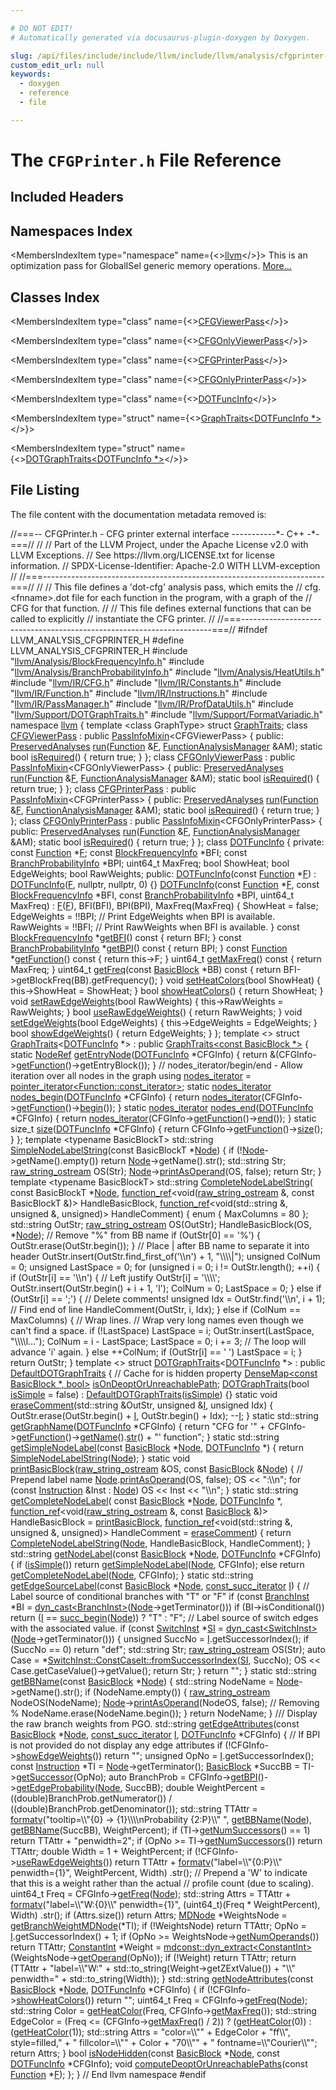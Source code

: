 ```yaml
---

# DO NOT EDIT!
# Automatically generated via docusaurus-plugin-doxygen by Doxygen.

slug: /api/files/include/include/llvm/include/llvm/analysis/cfgprinter-h
custom_edit_url: null
keywords:
  - doxygen
  - reference
  - file

---
```





# The `CFGPrinter.h` File Reference

<DoxygenPage pluginConfig={pluginConfig}>



## Included Headers

<IncludesList>
<IncludesListItem
  filePath="llvm/Analysis/BlockFrequencyInfo.h"
  permalink="/docs/api/files/include/include/llvm/include/llvm/analysis/blockfrequencyinfo-h"
  isLocal="true" />
<IncludesListItem
  filePath="llvm/Analysis/BranchProbabilityInfo.h"
  permalink="/docs/api/files/include/include/llvm/include/llvm/analysis/branchprobabilityinfo-h"
  isLocal="true" />
<IncludesListItem
  filePath="llvm/Analysis/HeatUtils.h"
  permalink="/docs/api/files/include/include/llvm/include/llvm/analysis/heatutils-h"
  isLocal="true" />
<IncludesListItem
  filePath="llvm/IR/CFG.h"
  permalink="/docs/api/files/include/include/llvm/include/llvm/ir/cfg-h"
  isLocal="true" />
<IncludesListItem
  filePath="llvm/IR/Constants.h"
  permalink="/docs/api/files/include/include/llvm/include/llvm/ir/constants-h"
  isLocal="true" />
<IncludesListItem
  filePath="llvm/IR/Function.h"
  permalink="/docs/api/files/include/include/llvm/include/llvm/ir/function-h"
  isLocal="true" />
<IncludesListItem
  filePath="llvm/IR/Instructions.h"
  permalink="/docs/api/files/include/include/llvm/include/llvm/ir/instructions-h"
  isLocal="true" />
<IncludesListItem
  filePath="llvm/IR/PassManager.h"
  permalink="/docs/api/files/include/include/llvm/include/llvm/ir/passmanager-h"
  isLocal="true" />
<IncludesListItem
  filePath="llvm/IR/ProfDataUtils.h"
  permalink="/docs/api/files/include/include/llvm/include/llvm/ir/profdatautils-h"
  isLocal="true" />
<IncludesListItem
  filePath="llvm/Support/DOTGraphTraits.h"
  permalink="/docs/api/files/include/include/llvm/include/llvm/support/dotgraphtraits-h"
  isLocal="true" />
<IncludesListItem
  filePath="llvm/Support/FormatVariadic.h"
  permalink="/docs/api/files/include/include/llvm/include/llvm/support/formatvariadic-h"
  isLocal="true" />
</IncludesList>

## Namespaces Index

<MembersIndex>

<MembersIndexItem
  type="namespace"
  name={<><a href="/docs/api/namespaces/llvm">llvm</a></>}>
This is an optimization pass for GlobalISel generic memory operations. <a href="/docs/api/namespaces/llvm/#details">More...</a>
</MembersIndexItem>

</MembersIndex>

## Classes Index

<MembersIndex>

<MembersIndexItem
  type="class"
  name={<><a href="/docs/api/classes/llvm/cfgviewerpass">CFGViewerPass</a></>}>
</MembersIndexItem>

<MembersIndexItem
  type="class"
  name={<><a href="/docs/api/classes/llvm/cfgonlyviewerpass">CFGOnlyViewerPass</a></>}>
</MembersIndexItem>

<MembersIndexItem
  type="class"
  name={<><a href="/docs/api/classes/llvm/cfgprinterpass">CFGPrinterPass</a></>}>
</MembersIndexItem>

<MembersIndexItem
  type="class"
  name={<><a href="/docs/api/classes/llvm/cfgonlyprinterpass">CFGOnlyPrinterPass</a></>}>
</MembersIndexItem>

<MembersIndexItem
  type="class"
  name={<><a href="/docs/api/classes/llvm/dotfuncinfo">DOTFuncInfo</a></>}>
</MembersIndexItem>

<MembersIndexItem
  type="struct"
  name={<><a href="/docs/api/structs/llvm/graphtraits-55c8cb82503f51812ad190e425a6fd3d">GraphTraits&lt;DOTFuncInfo *&gt;</a></>}>
</MembersIndexItem>

<MembersIndexItem
  type="struct"
  name={<><a href="/docs/api/structs/llvm/dotgraphtraits-55c8cb82503f51812ad190e425a6fd3d">DOTGraphTraits&lt;DOTFuncInfo *&gt;</a></>}>
</MembersIndexItem>

</MembersIndex>


## File Listing

The file content with the documentation metadata removed is:

<ProgramListing>

<Link id="l00001" /><CodeLine lineNumber="1"><span class="doxyHighlightComment">//===-- CFGPrinter.h - CFG printer external interface -----------&#42;- C++ -&#42;-===//</span></CodeLine>
<Link id="l00002" /><CodeLine lineNumber="2"><span class="doxyHighlightComment">//</span></CodeLine>
<Link id="l00003" /><CodeLine lineNumber="3"><span class="doxyHighlightComment">// Part of the LLVM Project, under the Apache License v2.0 with LLVM Exceptions.</span></CodeLine>
<Link id="l00004" /><CodeLine lineNumber="4"><span class="doxyHighlightComment">// See https://llvm.org/LICENSE.txt for license information.</span></CodeLine>
<Link id="l00005" /><CodeLine lineNumber="5"><span class="doxyHighlightComment">// SPDX-License-Identifier: Apache-2.0 WITH LLVM-exception</span></CodeLine>
<Link id="l00006" /><CodeLine lineNumber="6"><span class="doxyHighlightComment">//</span></CodeLine>
<Link id="l00007" /><CodeLine lineNumber="7"><span class="doxyHighlightComment">//===----------------------------------------------------------------------===//</span></CodeLine>
<Link id="l00008" /><CodeLine lineNumber="8"><span class="doxyHighlightComment">//</span></CodeLine>
<Link id="l00009" /><CodeLine lineNumber="9"><span class="doxyHighlightComment">// This file defines a &#39;dot-cfg&#39; analysis pass, which emits the</span></CodeLine>
<Link id="l00010" /><CodeLine lineNumber="10"><span class="doxyHighlightComment">// cfg.&lt;fnname&gt;.dot file for each function in the program, with a graph of the</span></CodeLine>
<Link id="l00011" /><CodeLine lineNumber="11"><span class="doxyHighlightComment">// CFG for that function.</span></CodeLine>
<Link id="l00012" /><CodeLine lineNumber="12"><span class="doxyHighlightComment">//</span></CodeLine>
<Link id="l00013" /><CodeLine lineNumber="13"><span class="doxyHighlightComment">// This file defines external functions that can be called to explicitly</span></CodeLine>
<Link id="l00014" /><CodeLine lineNumber="14"><span class="doxyHighlightComment">// instantiate the CFG printer.</span></CodeLine>
<Link id="l00015" /><CodeLine lineNumber="15"><span class="doxyHighlightComment">//</span></CodeLine>
<Link id="l00016" /><CodeLine lineNumber="16"><span class="doxyHighlightComment">//===----------------------------------------------------------------------===//</span></CodeLine>
<Link id="l00017" /><CodeLine lineNumber="17"></CodeLine>
<Link id="l00018" /><CodeLine lineNumber="18"><span class="doxyHighlightPreprocessor">#ifndef LLVM&#95;ANALYSIS&#95;CFGPRINTER&#95;H</span></CodeLine>
<Link id="l00019" /><CodeLine lineNumber="19"><span class="doxyHighlightPreprocessor">#define LLVM&#95;ANALYSIS&#95;CFGPRINTER&#95;H</span></CodeLine>
<Link id="l00020" /><CodeLine lineNumber="20"></CodeLine>
<Link id="l00021" /><CodeLine lineNumber="21"><span class="doxyHighlightPreprocessor">#include &quot;<a href="/docs/api/files/include/include/llvm/include/llvm/analysis/blockfrequencyinfo-h">llvm/Analysis/BlockFrequencyInfo.h</a>&quot;</span></CodeLine>
<Link id="l00022" /><CodeLine lineNumber="22"><span class="doxyHighlightPreprocessor">#include &quot;<a href="/docs/api/files/include/include/llvm/include/llvm/analysis/branchprobabilityinfo-h">llvm/Analysis/BranchProbabilityInfo.h</a>&quot;</span></CodeLine>
<Link id="l00023" /><CodeLine lineNumber="23"><span class="doxyHighlightPreprocessor">#include &quot;<a href="/docs/api/files/include/include/llvm/include/llvm/analysis/heatutils-h">llvm/Analysis/HeatUtils.h</a>&quot;</span></CodeLine>
<Link id="l00024" /><CodeLine lineNumber="24"><span class="doxyHighlightPreprocessor">#include &quot;<a href="/docs/api/files/include/include/llvm/include/llvm/ir/cfg-h">llvm/IR/CFG.h</a>&quot;</span></CodeLine>
<Link id="l00025" /><CodeLine lineNumber="25"><span class="doxyHighlightPreprocessor">#include &quot;<a href="/docs/api/files/include/include/llvm/include/llvm/ir/constants-h">llvm/IR/Constants.h</a>&quot;</span></CodeLine>
<Link id="l00026" /><CodeLine lineNumber="26"><span class="doxyHighlightPreprocessor">#include &quot;<a href="/docs/api/files/include/include/llvm/include/llvm/ir/function-h">llvm/IR/Function.h</a>&quot;</span></CodeLine>
<Link id="l00027" /><CodeLine lineNumber="27"><span class="doxyHighlightPreprocessor">#include &quot;<a href="/docs/api/files/include/include/llvm/include/llvm/ir/instructions-h">llvm/IR/Instructions.h</a>&quot;</span></CodeLine>
<Link id="l00028" /><CodeLine lineNumber="28"><span class="doxyHighlightPreprocessor">#include &quot;<a href="/docs/api/files/include/include/llvm/include/llvm/ir/passmanager-h">llvm/IR/PassManager.h</a>&quot;</span></CodeLine>
<Link id="l00029" /><CodeLine lineNumber="29"><span class="doxyHighlightPreprocessor">#include &quot;<a href="/docs/api/files/include/include/llvm/include/llvm/ir/profdatautils-h">llvm/IR/ProfDataUtils.h</a>&quot;</span></CodeLine>
<Link id="l00030" /><CodeLine lineNumber="30"><span class="doxyHighlightPreprocessor">#include &quot;<a href="/docs/api/files/include/include/llvm/include/llvm/support/dotgraphtraits-h">llvm/Support/DOTGraphTraits.h</a>&quot;</span></CodeLine>
<Link id="l00031" /><CodeLine lineNumber="31"><span class="doxyHighlightPreprocessor">#include &quot;<a href="/docs/api/files/include/include/llvm/include/llvm/support/formatvariadic-h">llvm/Support/FormatVariadic.h</a>&quot;</span></CodeLine>
<Link id="l00032" /><CodeLine lineNumber="32"></CodeLine>
<Link id="l00033" /><CodeLine lineNumber="33"><span class="doxyHighlightKeyword">namespace </span><span class="doxyHighlight"><a href="/docs/api/namespaces/llvm">llvm</a> &#123;</span></CodeLine>
<Link id="l00034" /><CodeLine lineNumber="34"><span class="doxyHighlightKeyword">template</span><span class="doxyHighlight"> &lt;</span><span class="doxyHighlightKeyword">class</span><span class="doxyHighlight"> GraphType&gt; </span><span class="doxyHighlightKeyword">struct </span><span class="doxyHighlight"><a href="/docs/api/structs/llvm/graphtraits">GraphTraits</a>;</span></CodeLine>
<Link id="l00035" /><CodeLine lineNumber="35" lineLink="/docs/api/classes/llvm/cfgviewerpass"><span class="doxyHighlightKeyword">class </span><span class="doxyHighlight"><a href="/docs/api/classes/llvm/cfgviewerpass">CFGViewerPass</a> : </span><span class="doxyHighlightKeyword">public</span><span class="doxyHighlight"> <a href="/docs/api/structs/llvm/passinfomixin">PassInfoMixin</a>&lt;CFGViewerPass&gt; &#123;</span></CodeLine>
<Link id="l00036" /><CodeLine lineNumber="36"><span class="doxyHighlightKeyword">public</span><span class="doxyHighlight">:</span></CodeLine>
<Link id="l00037" /><CodeLine lineNumber="37"><span class="doxyHighlight">  <a href="/docs/api/classes/llvm/preservedanalyses">PreservedAnalyses</a> <a href="/docs/api/classes/llvm/cfgviewerpass/#a4ec76f0493f0ee9679e2a15343680ccf">run</a>(<a href="/docs/api/classes/llvm/function">Function</a> &amp;<a href="/docs/api/files/lib/lib/support/md5-cpp/#a96d73bbd7af15cb1fc38c3f4a3bd82e9">F</a>, <a href="/docs/api/namespaces/llvm/#adce09a5a0de0e3177eb00e932734af2f">FunctionAnalysisManager</a> &amp;AM);</span></CodeLine>
<Link id="l00038" /><CodeLine lineNumber="38" lineLink="/docs/api/classes/llvm/cfgviewerpass/#a62d7af692485d7533d41bc36e6f10109"><span class="doxyHighlight">  </span><span class="doxyHighlightKeyword">static</span><span class="doxyHighlight"> </span><span class="doxyHighlightKeywordType">bool</span><span class="doxyHighlight"> <a href="/docs/api/classes/llvm/cfgviewerpass/#a62d7af692485d7533d41bc36e6f10109">isRequired</a>() &#123; </span><span class="doxyHighlightKeywordFlow">return</span><span class="doxyHighlight"> </span><span class="doxyHighlightKeyword">true</span><span class="doxyHighlight">; &#125;</span></CodeLine>
<Link id="l00039" /><CodeLine lineNumber="39"><span class="doxyHighlight">&#125;;</span></CodeLine>
<Link id="l00040" /><CodeLine lineNumber="40"></CodeLine>
<Link id="l00041" /><CodeLine lineNumber="41" lineLink="/docs/api/classes/llvm/cfgonlyviewerpass"><span class="doxyHighlightKeyword">class </span><span class="doxyHighlight"><a href="/docs/api/classes/llvm/cfgonlyviewerpass">CFGOnlyViewerPass</a> : </span><span class="doxyHighlightKeyword">public</span><span class="doxyHighlight"> <a href="/docs/api/structs/llvm/passinfomixin">PassInfoMixin</a>&lt;CFGOnlyViewerPass&gt; &#123;</span></CodeLine>
<Link id="l00042" /><CodeLine lineNumber="42"><span class="doxyHighlightKeyword">public</span><span class="doxyHighlight">:</span></CodeLine>
<Link id="l00043" /><CodeLine lineNumber="43"><span class="doxyHighlight">  <a href="/docs/api/classes/llvm/preservedanalyses">PreservedAnalyses</a> <a href="/docs/api/classes/llvm/cfgonlyviewerpass/#a2c9830e7108892805b14bca50f644d0c">run</a>(<a href="/docs/api/classes/llvm/function">Function</a> &amp;<a href="/docs/api/files/lib/lib/support/md5-cpp/#a96d73bbd7af15cb1fc38c3f4a3bd82e9">F</a>, <a href="/docs/api/namespaces/llvm/#adce09a5a0de0e3177eb00e932734af2f">FunctionAnalysisManager</a> &amp;AM);</span></CodeLine>
<Link id="l00044" /><CodeLine lineNumber="44" lineLink="/docs/api/classes/llvm/cfgonlyviewerpass/#a81a0814f7e86d6776bd62253a1f4193a"><span class="doxyHighlight">  </span><span class="doxyHighlightKeyword">static</span><span class="doxyHighlight"> </span><span class="doxyHighlightKeywordType">bool</span><span class="doxyHighlight"> <a href="/docs/api/classes/llvm/cfgonlyviewerpass/#a81a0814f7e86d6776bd62253a1f4193a">isRequired</a>() &#123; </span><span class="doxyHighlightKeywordFlow">return</span><span class="doxyHighlight"> </span><span class="doxyHighlightKeyword">true</span><span class="doxyHighlight">; &#125;</span></CodeLine>
<Link id="l00045" /><CodeLine lineNumber="45"><span class="doxyHighlight">&#125;;</span></CodeLine>
<Link id="l00046" /><CodeLine lineNumber="46"></CodeLine>
<Link id="l00047" /><CodeLine lineNumber="47" lineLink="/docs/api/classes/llvm/cfgprinterpass"><span class="doxyHighlightKeyword">class </span><span class="doxyHighlight"><a href="/docs/api/classes/llvm/cfgprinterpass">CFGPrinterPass</a> : </span><span class="doxyHighlightKeyword">public</span><span class="doxyHighlight"> <a href="/docs/api/structs/llvm/passinfomixin">PassInfoMixin</a>&lt;CFGPrinterPass&gt; &#123;</span></CodeLine>
<Link id="l00048" /><CodeLine lineNumber="48"><span class="doxyHighlightKeyword">public</span><span class="doxyHighlight">:</span></CodeLine>
<Link id="l00049" /><CodeLine lineNumber="49"><span class="doxyHighlight">  <a href="/docs/api/classes/llvm/preservedanalyses">PreservedAnalyses</a> <a href="/docs/api/classes/llvm/cfgprinterpass/#a4d6be8adf1d7c561f9a47831f910fd91">run</a>(<a href="/docs/api/classes/llvm/function">Function</a> &amp;<a href="/docs/api/files/lib/lib/support/md5-cpp/#a96d73bbd7af15cb1fc38c3f4a3bd82e9">F</a>, <a href="/docs/api/namespaces/llvm/#adce09a5a0de0e3177eb00e932734af2f">FunctionAnalysisManager</a> &amp;AM);</span></CodeLine>
<Link id="l00050" /><CodeLine lineNumber="50" lineLink="/docs/api/classes/llvm/cfgprinterpass/#a16151d99fd61d5cedc89904018e74ed5"><span class="doxyHighlight">  </span><span class="doxyHighlightKeyword">static</span><span class="doxyHighlight"> </span><span class="doxyHighlightKeywordType">bool</span><span class="doxyHighlight"> <a href="/docs/api/classes/llvm/cfgprinterpass/#a16151d99fd61d5cedc89904018e74ed5">isRequired</a>() &#123; </span><span class="doxyHighlightKeywordFlow">return</span><span class="doxyHighlight"> </span><span class="doxyHighlightKeyword">true</span><span class="doxyHighlight">; &#125;</span></CodeLine>
<Link id="l00051" /><CodeLine lineNumber="51"><span class="doxyHighlight">&#125;;</span></CodeLine>
<Link id="l00052" /><CodeLine lineNumber="52"></CodeLine>
<Link id="l00053" /><CodeLine lineNumber="53" lineLink="/docs/api/classes/llvm/cfgonlyprinterpass"><span class="doxyHighlightKeyword">class </span><span class="doxyHighlight"><a href="/docs/api/classes/llvm/cfgonlyprinterpass">CFGOnlyPrinterPass</a> : </span><span class="doxyHighlightKeyword">public</span><span class="doxyHighlight"> <a href="/docs/api/structs/llvm/passinfomixin">PassInfoMixin</a>&lt;CFGOnlyPrinterPass&gt; &#123;</span></CodeLine>
<Link id="l00054" /><CodeLine lineNumber="54"><span class="doxyHighlightKeyword">public</span><span class="doxyHighlight">:</span></CodeLine>
<Link id="l00055" /><CodeLine lineNumber="55"><span class="doxyHighlight">  <a href="/docs/api/classes/llvm/preservedanalyses">PreservedAnalyses</a> <a href="/docs/api/classes/llvm/cfgonlyprinterpass/#af4633166ee31522ede36144c2cadde39">run</a>(<a href="/docs/api/classes/llvm/function">Function</a> &amp;<a href="/docs/api/files/lib/lib/support/md5-cpp/#a96d73bbd7af15cb1fc38c3f4a3bd82e9">F</a>, <a href="/docs/api/namespaces/llvm/#adce09a5a0de0e3177eb00e932734af2f">FunctionAnalysisManager</a> &amp;AM);</span></CodeLine>
<Link id="l00056" /><CodeLine lineNumber="56" lineLink="/docs/api/classes/llvm/cfgonlyprinterpass/#a94b60749995683aababee0e232e4b1b1"><span class="doxyHighlight">  </span><span class="doxyHighlightKeyword">static</span><span class="doxyHighlight"> </span><span class="doxyHighlightKeywordType">bool</span><span class="doxyHighlight"> <a href="/docs/api/classes/llvm/cfgonlyprinterpass/#a94b60749995683aababee0e232e4b1b1">isRequired</a>() &#123; </span><span class="doxyHighlightKeywordFlow">return</span><span class="doxyHighlight"> </span><span class="doxyHighlightKeyword">true</span><span class="doxyHighlight">; &#125;</span></CodeLine>
<Link id="l00057" /><CodeLine lineNumber="57"><span class="doxyHighlight">&#125;;</span></CodeLine>
<Link id="l00058" /><CodeLine lineNumber="58"></CodeLine>
<Link id="l00059" /><CodeLine lineNumber="59" lineLink="/docs/api/classes/llvm/dotfuncinfo"><span class="doxyHighlightKeyword">class </span><span class="doxyHighlight"><a href="/docs/api/classes/llvm/dotfuncinfo/#a35106b01a7fe7123c09344683161c6df">DOTFuncInfo</a> &#123;</span></CodeLine>
<Link id="l00060" /><CodeLine lineNumber="60"><span class="doxyHighlightKeyword">private</span><span class="doxyHighlight">:</span></CodeLine>
<Link id="l00061" /><CodeLine lineNumber="61"><span class="doxyHighlight">  </span><span class="doxyHighlightKeyword">const</span><span class="doxyHighlight"> <a href="/docs/api/classes/llvm/function">Function</a> &#42;<a href="/docs/api/files/lib/lib/support/md5-cpp/#a96d73bbd7af15cb1fc38c3f4a3bd82e9">F</a>;</span></CodeLine>
<Link id="l00062" /><CodeLine lineNumber="62"><span class="doxyHighlight">  </span><span class="doxyHighlightKeyword">const</span><span class="doxyHighlight"> <a href="/docs/api/classes/llvm/blockfrequencyinfo">BlockFrequencyInfo</a> &#42;BFI;</span></CodeLine>
<Link id="l00063" /><CodeLine lineNumber="63"><span class="doxyHighlight">  </span><span class="doxyHighlightKeyword">const</span><span class="doxyHighlight"> <a href="/docs/api/classes/llvm/branchprobabilityinfo">BranchProbabilityInfo</a> &#42;BPI;</span></CodeLine>
<Link id="l00064" /><CodeLine lineNumber="64"><span class="doxyHighlight">  uint64&#95;t MaxFreq;</span></CodeLine>
<Link id="l00065" /><CodeLine lineNumber="65"><span class="doxyHighlight">  </span><span class="doxyHighlightKeywordType">bool</span><span class="doxyHighlight"> ShowHeat;</span></CodeLine>
<Link id="l00066" /><CodeLine lineNumber="66"><span class="doxyHighlight">  </span><span class="doxyHighlightKeywordType">bool</span><span class="doxyHighlight"> EdgeWeights;</span></CodeLine>
<Link id="l00067" /><CodeLine lineNumber="67"><span class="doxyHighlight">  </span><span class="doxyHighlightKeywordType">bool</span><span class="doxyHighlight"> RawWeights;</span></CodeLine>
<Link id="l00068" /><CodeLine lineNumber="68"></CodeLine>
<Link id="l00069" /><CodeLine lineNumber="69"><span class="doxyHighlightKeyword">public</span><span class="doxyHighlight">:</span></CodeLine>
<Link id="l00070" /><CodeLine lineNumber="70" lineLink="/docs/api/classes/llvm/dotfuncinfo/#a35106b01a7fe7123c09344683161c6df"><span class="doxyHighlight">  <a href="/docs/api/classes/llvm/dotfuncinfo/#a35106b01a7fe7123c09344683161c6df">DOTFuncInfo</a>(</span><span class="doxyHighlightKeyword">const</span><span class="doxyHighlight"> <a href="/docs/api/classes/llvm/function">Function</a> &#42;<a href="/docs/api/files/lib/lib/support/md5-cpp/#a96d73bbd7af15cb1fc38c3f4a3bd82e9">F</a>) : <a href="/docs/api/classes/llvm/dotfuncinfo/#a35106b01a7fe7123c09344683161c6df">DOTFuncInfo</a>(<a href="/docs/api/files/lib/lib/support/md5-cpp/#a96d73bbd7af15cb1fc38c3f4a3bd82e9">F</a>, nullptr, nullptr, 0) &#123;&#125;</span></CodeLine>
<Link id="l00071" /><CodeLine lineNumber="71"></CodeLine>
<Link id="l00072" /><CodeLine lineNumber="72" lineLink="/docs/api/classes/llvm/dotfuncinfo/#a1f6c2dcae67a3543d0b421531a95dfb0"><span class="doxyHighlight">  <a href="/docs/api/classes/llvm/dotfuncinfo/#a1f6c2dcae67a3543d0b421531a95dfb0">DOTFuncInfo</a>(</span><span class="doxyHighlightKeyword">const</span><span class="doxyHighlight"> <a href="/docs/api/classes/llvm/function">Function</a> &#42;<a href="/docs/api/files/lib/lib/support/md5-cpp/#a96d73bbd7af15cb1fc38c3f4a3bd82e9">F</a>, </span><span class="doxyHighlightKeyword">const</span><span class="doxyHighlight"> <a href="/docs/api/classes/llvm/blockfrequencyinfo">BlockFrequencyInfo</a> &#42;BFI,</span></CodeLine>
<Link id="l00073" /><CodeLine lineNumber="73"><span class="doxyHighlight">              </span><span class="doxyHighlightKeyword">const</span><span class="doxyHighlight"> <a href="/docs/api/classes/llvm/branchprobabilityinfo">BranchProbabilityInfo</a> &#42;BPI, uint64&#95;t MaxFreq)</span></CodeLine>
<Link id="l00074" /><CodeLine lineNumber="74"><span class="doxyHighlight">      : <a href="/docs/api/files/lib/lib/support/md5-cpp/#a96d73bbd7af15cb1fc38c3f4a3bd82e9">F</a>(<a href="/docs/api/files/lib/lib/support/md5-cpp/#a96d73bbd7af15cb1fc38c3f4a3bd82e9">F</a>), BFI(BFI), BPI(BPI), MaxFreq(MaxFreq) &#123;</span></CodeLine>
<Link id="l00075" /><CodeLine lineNumber="75"><span class="doxyHighlight">    ShowHeat = </span><span class="doxyHighlightKeyword">false</span><span class="doxyHighlight">;</span></CodeLine>
<Link id="l00076" /><CodeLine lineNumber="76"><span class="doxyHighlight">    EdgeWeights = !!BPI; </span><span class="doxyHighlightComment">// Print EdgeWeights when BPI is available.</span></CodeLine>
<Link id="l00077" /><CodeLine lineNumber="77"><span class="doxyHighlight">    RawWeights = !!BFI;  </span><span class="doxyHighlightComment">// Print RawWeights when BFI is available.</span></CodeLine>
<Link id="l00078" /><CodeLine lineNumber="78"><span class="doxyHighlight">  &#125;</span></CodeLine>
<Link id="l00079" /><CodeLine lineNumber="79"></CodeLine>
<Link id="l00080" /><CodeLine lineNumber="80" lineLink="/docs/api/classes/llvm/dotfuncinfo/#ab48c33978dc8446695ff2ec6285013ef"><span class="doxyHighlight">  </span><span class="doxyHighlightKeyword">const</span><span class="doxyHighlight"> <a href="/docs/api/classes/llvm/blockfrequencyinfo">BlockFrequencyInfo</a> &#42;<a href="/docs/api/classes/llvm/dotfuncinfo/#ab48c33978dc8446695ff2ec6285013ef">getBFI</a>()</span><span class="doxyHighlightKeyword"> const </span><span class="doxyHighlight">&#123; </span><span class="doxyHighlightKeywordFlow">return</span><span class="doxyHighlight"> BFI; &#125;</span></CodeLine>
<Link id="l00081" /><CodeLine lineNumber="81"></CodeLine>
<Link id="l00082" /><CodeLine lineNumber="82" lineLink="/docs/api/classes/llvm/dotfuncinfo/#a6ec434a232fa535d8a7742f996335c7c"><span class="doxyHighlight">  </span><span class="doxyHighlightKeyword">const</span><span class="doxyHighlight"> <a href="/docs/api/classes/llvm/branchprobabilityinfo">BranchProbabilityInfo</a> &#42;<a href="/docs/api/classes/llvm/dotfuncinfo/#a6ec434a232fa535d8a7742f996335c7c">getBPI</a>()</span><span class="doxyHighlightKeyword"> const </span><span class="doxyHighlight">&#123; </span><span class="doxyHighlightKeywordFlow">return</span><span class="doxyHighlight"> BPI; &#125;</span></CodeLine>
<Link id="l00083" /><CodeLine lineNumber="83"></CodeLine>
<Link id="l00084" /><CodeLine lineNumber="84" lineLink="/docs/api/classes/llvm/dotfuncinfo/#ab29244479559a63048450afda5f9e631"><span class="doxyHighlight">  </span><span class="doxyHighlightKeyword">const</span><span class="doxyHighlight"> <a href="/docs/api/classes/llvm/function">Function</a> &#42;<a href="/docs/api/classes/llvm/dotfuncinfo/#ab29244479559a63048450afda5f9e631">getFunction</a>()</span><span class="doxyHighlightKeyword"> const </span><span class="doxyHighlight">&#123; </span><span class="doxyHighlightKeywordFlow">return</span><span class="doxyHighlight"> this-&gt;F; &#125;</span></CodeLine>
<Link id="l00085" /><CodeLine lineNumber="85"></CodeLine>
<Link id="l00086" /><CodeLine lineNumber="86" lineLink="/docs/api/classes/llvm/dotfuncinfo/#a1fa569be4ec01a302a7955b487811685"><span class="doxyHighlight">  uint64&#95;t <a href="/docs/api/classes/llvm/dotfuncinfo/#a1fa569be4ec01a302a7955b487811685">getMaxFreq</a>()</span><span class="doxyHighlightKeyword"> const </span><span class="doxyHighlight">&#123; </span><span class="doxyHighlightKeywordFlow">return</span><span class="doxyHighlight"> MaxFreq; &#125;</span></CodeLine>
<Link id="l00087" /><CodeLine lineNumber="87"></CodeLine>
<Link id="l00088" /><CodeLine lineNumber="88" lineLink="/docs/api/classes/llvm/dotfuncinfo/#a371d6f2c316aa7f48f477a3d3d9fa878"><span class="doxyHighlight">  uint64&#95;t <a href="/docs/api/classes/llvm/dotfuncinfo/#a371d6f2c316aa7f48f477a3d3d9fa878">getFreq</a>(</span><span class="doxyHighlightKeyword">const</span><span class="doxyHighlight"> <a href="/docs/api/classes/llvm/basicblock">BasicBlock</a> &#42;BB)</span><span class="doxyHighlightKeyword"> const </span><span class="doxyHighlight">&#123;</span></CodeLine>
<Link id="l00089" /><CodeLine lineNumber="89"><span class="doxyHighlight">    </span><span class="doxyHighlightKeywordFlow">return</span><span class="doxyHighlight"> BFI-&gt;getBlockFreq(BB).getFrequency();</span></CodeLine>
<Link id="l00090" /><CodeLine lineNumber="90"><span class="doxyHighlight">  &#125;</span></CodeLine>
<Link id="l00091" /><CodeLine lineNumber="91"></CodeLine>
<Link id="l00092" /><CodeLine lineNumber="92" lineLink="/docs/api/classes/llvm/dotfuncinfo/#af503c0a790086f6341688e47638e04c1"><span class="doxyHighlight">  </span><span class="doxyHighlightKeywordType">void</span><span class="doxyHighlight"> <a href="/docs/api/classes/llvm/dotfuncinfo/#af503c0a790086f6341688e47638e04c1">setHeatColors</a>(</span><span class="doxyHighlightKeywordType">bool</span><span class="doxyHighlight"> ShowHeat) &#123; this-&gt;ShowHeat = ShowHeat; &#125;</span></CodeLine>
<Link id="l00093" /><CodeLine lineNumber="93"></CodeLine>
<Link id="l00094" /><CodeLine lineNumber="94" lineLink="/docs/api/classes/llvm/dotfuncinfo/#a7f87ca50f46c29e9e9db5dd3a1177815"><span class="doxyHighlight">  </span><span class="doxyHighlightKeywordType">bool</span><span class="doxyHighlight"> <a href="/docs/api/classes/llvm/dotfuncinfo/#a7f87ca50f46c29e9e9db5dd3a1177815">showHeatColors</a>() &#123; </span><span class="doxyHighlightKeywordFlow">return</span><span class="doxyHighlight"> ShowHeat; &#125;</span></CodeLine>
<Link id="l00095" /><CodeLine lineNumber="95"></CodeLine>
<Link id="l00096" /><CodeLine lineNumber="96" lineLink="/docs/api/classes/llvm/dotfuncinfo/#a18dc9beb2545dc39e8212b759f131dd4"><span class="doxyHighlight">  </span><span class="doxyHighlightKeywordType">void</span><span class="doxyHighlight"> <a href="/docs/api/classes/llvm/dotfuncinfo/#a18dc9beb2545dc39e8212b759f131dd4">setRawEdgeWeights</a>(</span><span class="doxyHighlightKeywordType">bool</span><span class="doxyHighlight"> RawWeights) &#123; this-&gt;RawWeights = RawWeights; &#125;</span></CodeLine>
<Link id="l00097" /><CodeLine lineNumber="97"></CodeLine>
<Link id="l00098" /><CodeLine lineNumber="98" lineLink="/docs/api/classes/llvm/dotfuncinfo/#ab274e40835dd61f68d1dfb3223627543"><span class="doxyHighlight">  </span><span class="doxyHighlightKeywordType">bool</span><span class="doxyHighlight"> <a href="/docs/api/classes/llvm/dotfuncinfo/#ab274e40835dd61f68d1dfb3223627543">useRawEdgeWeights</a>() &#123; </span><span class="doxyHighlightKeywordFlow">return</span><span class="doxyHighlight"> RawWeights; &#125;</span></CodeLine>
<Link id="l00099" /><CodeLine lineNumber="99"></CodeLine>
<Link id="l00100" /><CodeLine lineNumber="100" lineLink="/docs/api/classes/llvm/dotfuncinfo/#a2a757729325ef944bc08880a87b42356"><span class="doxyHighlight">  </span><span class="doxyHighlightKeywordType">void</span><span class="doxyHighlight"> <a href="/docs/api/classes/llvm/dotfuncinfo/#a2a757729325ef944bc08880a87b42356">setEdgeWeights</a>(</span><span class="doxyHighlightKeywordType">bool</span><span class="doxyHighlight"> EdgeWeights) &#123; this-&gt;EdgeWeights = EdgeWeights; &#125;</span></CodeLine>
<Link id="l00101" /><CodeLine lineNumber="101"></CodeLine>
<Link id="l00102" /><CodeLine lineNumber="102" lineLink="/docs/api/classes/llvm/dotfuncinfo/#a6ee6a45f7ecb4f52bef20c87b41e599d"><span class="doxyHighlight">  </span><span class="doxyHighlightKeywordType">bool</span><span class="doxyHighlight"> <a href="/docs/api/classes/llvm/dotfuncinfo/#a6ee6a45f7ecb4f52bef20c87b41e599d">showEdgeWeights</a>() &#123; </span><span class="doxyHighlightKeywordFlow">return</span><span class="doxyHighlight"> EdgeWeights; &#125;</span></CodeLine>
<Link id="l00103" /><CodeLine lineNumber="103"><span class="doxyHighlight">&#125;;</span></CodeLine>
<Link id="l00104" /><CodeLine lineNumber="104"></CodeLine>
<Link id="l00105" /><CodeLine lineNumber="105"><span class="doxyHighlightKeyword">template</span><span class="doxyHighlight"> &lt;&gt;</span></CodeLine>
<Link id="l00106" /><CodeLine lineNumber="106" lineLink="/docs/api/structs/llvm/graphtraits-55c8cb82503f51812ad190e425a6fd3d"><span class="doxyHighlightKeyword">struct </span><span class="doxyHighlight"><a href="/docs/api/structs/llvm/graphtraits">GraphTraits</a>&lt;<a href="/docs/api/classes/llvm/dotfuncinfo">DOTFuncInfo</a> &#42;&gt; : </span><span class="doxyHighlightKeyword">public</span><span class="doxyHighlight"> <a href="/docs/api/structs/llvm/graphtraits">GraphTraits&lt;const BasicBlock &#42;&gt;</a> &#123;</span></CodeLine>
<Link id="l00107" /><CodeLine lineNumber="107" lineLink="/docs/api/structs/llvm/graphtraits-55c8cb82503f51812ad190e425a6fd3d/#af1c3b821e0c6fb6cf88087f87a2d6b42"><span class="doxyHighlight">  </span><span class="doxyHighlightKeyword">static</span><span class="doxyHighlight"> <a href="/docs/api/structs/llvm/graphtraits/#a741f7d63af17a7bd0bcf63f68e8658bd">NodeRef</a> <a href="/docs/api/structs/llvm/graphtraits-55c8cb82503f51812ad190e425a6fd3d/#af1c3b821e0c6fb6cf88087f87a2d6b42">getEntryNode</a>(<a href="/docs/api/classes/llvm/dotfuncinfo">DOTFuncInfo</a> &#42;CFGInfo) &#123;</span></CodeLine>
<Link id="l00108" /><CodeLine lineNumber="108"><span class="doxyHighlight">    </span><span class="doxyHighlightKeywordFlow">return</span><span class="doxyHighlight"> &amp;(CFGInfo-&gt;<a href="/docs/api/classes/llvm/dotfuncinfo/#ab29244479559a63048450afda5f9e631">getFunction</a>()-&gt;getEntryBlock());</span></CodeLine>
<Link id="l00109" /><CodeLine lineNumber="109"><span class="doxyHighlight">  &#125;</span></CodeLine>
<Link id="l00110" /><CodeLine lineNumber="110"></CodeLine>
<Link id="l00111" /><CodeLine lineNumber="111"><span class="doxyHighlight">  </span><span class="doxyHighlightComment">// nodes&#95;iterator/begin/end - Allow iteration over all nodes in the graph</span></CodeLine>
<Link id="l00112" /><CodeLine lineNumber="112" lineLink="/docs/api/structs/llvm/graphtraits-55c8cb82503f51812ad190e425a6fd3d/#adbbd84d6d6d88651f19e5c04b141e87c"><span class="doxyHighlight">  </span><span class="doxyHighlightKeyword">using </span><span class="doxyHighlight"><a href="/docs/api/structs/llvm/graphtraits-55c8cb82503f51812ad190e425a6fd3d/#adbbd84d6d6d88651f19e5c04b141e87c">nodes&#95;iterator</a> = <a href="/docs/api/classes/llvm/pointer-iterator">pointer&#95;iterator&lt;Function::const&#95;iterator&gt;</a>;</span></CodeLine>
<Link id="l00113" /><CodeLine lineNumber="113"></CodeLine>
<Link id="l00114" /><CodeLine lineNumber="114" lineLink="/docs/api/structs/llvm/graphtraits-55c8cb82503f51812ad190e425a6fd3d/#a62600d14a86e8b536fb61bd700ed49f6"><span class="doxyHighlight">  </span><span class="doxyHighlightKeyword">static</span><span class="doxyHighlight"> <a href="/docs/api/structs/llvm/graphtraits-55c8cb82503f51812ad190e425a6fd3d/#adbbd84d6d6d88651f19e5c04b141e87c">nodes&#95;iterator</a> <a href="/docs/api/structs/llvm/graphtraits-55c8cb82503f51812ad190e425a6fd3d/#a62600d14a86e8b536fb61bd700ed49f6">nodes&#95;begin</a>(<a href="/docs/api/classes/llvm/dotfuncinfo">DOTFuncInfo</a> &#42;CFGInfo) &#123;</span></CodeLine>
<Link id="l00115" /><CodeLine lineNumber="115"><span class="doxyHighlight">    </span><span class="doxyHighlightKeywordFlow">return</span><span class="doxyHighlight"> <a href="/docs/api/structs/llvm/graphtraits-55c8cb82503f51812ad190e425a6fd3d/#adbbd84d6d6d88651f19e5c04b141e87c">nodes&#95;iterator</a>(CFGInfo-&gt;<a href="/docs/api/classes/llvm/dotfuncinfo/#ab29244479559a63048450afda5f9e631">getFunction</a>()-&gt;<a href="/docs/api/classes/llvm/function/#a88a5e60837674780a9d812d661897ac5">begin</a>());</span></CodeLine>
<Link id="l00116" /><CodeLine lineNumber="116"><span class="doxyHighlight">  &#125;</span></CodeLine>
<Link id="l00117" /><CodeLine lineNumber="117"></CodeLine>
<Link id="l00118" /><CodeLine lineNumber="118" lineLink="/docs/api/structs/llvm/graphtraits-55c8cb82503f51812ad190e425a6fd3d/#af7c73b3a82d23f5fff32e4bcf785b915"><span class="doxyHighlight">  </span><span class="doxyHighlightKeyword">static</span><span class="doxyHighlight"> <a href="/docs/api/structs/llvm/graphtraits-55c8cb82503f51812ad190e425a6fd3d/#adbbd84d6d6d88651f19e5c04b141e87c">nodes&#95;iterator</a> <a href="/docs/api/structs/llvm/graphtraits-55c8cb82503f51812ad190e425a6fd3d/#af7c73b3a82d23f5fff32e4bcf785b915">nodes&#95;end</a>(<a href="/docs/api/classes/llvm/dotfuncinfo">DOTFuncInfo</a> &#42;CFGInfo) &#123;</span></CodeLine>
<Link id="l00119" /><CodeLine lineNumber="119"><span class="doxyHighlight">    </span><span class="doxyHighlightKeywordFlow">return</span><span class="doxyHighlight"> <a href="/docs/api/structs/llvm/graphtraits-55c8cb82503f51812ad190e425a6fd3d/#adbbd84d6d6d88651f19e5c04b141e87c">nodes&#95;iterator</a>(CFGInfo-&gt;<a href="/docs/api/classes/llvm/dotfuncinfo/#ab29244479559a63048450afda5f9e631">getFunction</a>()-&gt;<a href="/docs/api/classes/llvm/function/#ae4ca2261b8b901e415fda7feac5051ea">end</a>());</span></CodeLine>
<Link id="l00120" /><CodeLine lineNumber="120"><span class="doxyHighlight">  &#125;</span></CodeLine>
<Link id="l00121" /><CodeLine lineNumber="121"></CodeLine>
<Link id="l00122" /><CodeLine lineNumber="122" lineLink="/docs/api/structs/llvm/graphtraits-55c8cb82503f51812ad190e425a6fd3d/#a786bf81e71569fbb4a959698bc1fd2b2"><span class="doxyHighlight">  </span><span class="doxyHighlightKeyword">static</span><span class="doxyHighlight"> </span><span class="doxyHighlightKeywordType">size&#95;t</span><span class="doxyHighlight"> <a href="/docs/api/structs/llvm/graphtraits-55c8cb82503f51812ad190e425a6fd3d/#a786bf81e71569fbb4a959698bc1fd2b2">size</a>(<a href="/docs/api/classes/llvm/dotfuncinfo">DOTFuncInfo</a> &#42;CFGInfo) &#123;</span></CodeLine>
<Link id="l00123" /><CodeLine lineNumber="123"><span class="doxyHighlight">    </span><span class="doxyHighlightKeywordFlow">return</span><span class="doxyHighlight"> CFGInfo-&gt;<a href="/docs/api/classes/llvm/dotfuncinfo/#ab29244479559a63048450afda5f9e631">getFunction</a>()-&gt;<a href="/docs/api/classes/llvm/function/#a969eb757b1e43b455d4a8d0f603e695b">size</a>();</span></CodeLine>
<Link id="l00124" /><CodeLine lineNumber="124"><span class="doxyHighlight">  &#125;</span></CodeLine>
<Link id="l00125" /><CodeLine lineNumber="125"><span class="doxyHighlight">&#125;;</span></CodeLine>
<Link id="l00126" /><CodeLine lineNumber="126"></CodeLine>
<Link id="l00127" /><CodeLine lineNumber="127"><span class="doxyHighlightKeyword">template</span><span class="doxyHighlight"> &lt;</span><span class="doxyHighlightKeyword">typename</span><span class="doxyHighlight"> BasicBlockT&gt;</span></CodeLine>
<Link id="l00128" /><CodeLine lineNumber="128" lineLink="/docs/api/namespaces/llvm/#a6aa83be387fc77549be8e650c009d12a"><span class="doxyHighlight">std::string <a href="/docs/api/namespaces/llvm/#a6aa83be387fc77549be8e650c009d12a">SimpleNodeLabelString</a>(</span><span class="doxyHighlightKeyword">const</span><span class="doxyHighlight"> BasicBlockT &#42;<a href="/docs/api/classes/node">Node</a>) &#123;</span></CodeLine>
<Link id="l00129" /><CodeLine lineNumber="129"><span class="doxyHighlight">  </span><span class="doxyHighlightKeywordFlow">if</span><span class="doxyHighlight"> (!<a href="/docs/api/classes/node">Node</a>-&gt;getName().empty())</span></CodeLine>
<Link id="l00130" /><CodeLine lineNumber="130"><span class="doxyHighlight">    </span><span class="doxyHighlightKeywordFlow">return</span><span class="doxyHighlight"> <a href="/docs/api/classes/node">Node</a>-&gt;getName().str();</span></CodeLine>
<Link id="l00131" /><CodeLine lineNumber="131"></CodeLine>
<Link id="l00132" /><CodeLine lineNumber="132"><span class="doxyHighlight">  std::string Str;</span></CodeLine>
<Link id="l00133" /><CodeLine lineNumber="133"><span class="doxyHighlight">  <a href="/docs/api/classes/llvm/raw-string-ostream">raw&#95;string&#95;ostream</a> OS(Str);</span></CodeLine>
<Link id="l00134" /><CodeLine lineNumber="134"></CodeLine>
<Link id="l00135" /><CodeLine lineNumber="135"><span class="doxyHighlight">  <a href="/docs/api/classes/node">Node</a>-&gt;<a href="/docs/api/classes/node/#a2479457ae2ca9ae65654ebfb7cb5acaa">printAsOperand</a>(OS, </span><span class="doxyHighlightKeyword">false</span><span class="doxyHighlight">);</span></CodeLine>
<Link id="l00136" /><CodeLine lineNumber="136"><span class="doxyHighlight">  </span><span class="doxyHighlightKeywordFlow">return</span><span class="doxyHighlight"> Str;</span></CodeLine>
<Link id="l00137" /><CodeLine lineNumber="137"><span class="doxyHighlight">&#125;</span></CodeLine>
<Link id="l00138" /><CodeLine lineNumber="138"></CodeLine>
<Link id="l00139" /><CodeLine lineNumber="139"><span class="doxyHighlightKeyword">template</span><span class="doxyHighlight"> &lt;</span><span class="doxyHighlightKeyword">typename</span><span class="doxyHighlight"> BasicBlockT&gt;</span></CodeLine>
<Link id="l00140" /><CodeLine lineNumber="140" lineLink="/docs/api/namespaces/llvm/#aef388dd4679a63426b91a9059b2380cd"><span class="doxyHighlight">std::string <a href="/docs/api/namespaces/llvm/#aef388dd4679a63426b91a9059b2380cd">CompleteNodeLabelString</a>(</span></CodeLine>
<Link id="l00141" /><CodeLine lineNumber="141"><span class="doxyHighlight">    </span><span class="doxyHighlightKeyword">const</span><span class="doxyHighlight"> BasicBlockT &#42;<a href="/docs/api/classes/node">Node</a>,</span></CodeLine>
<Link id="l00142" /><CodeLine lineNumber="142"><span class="doxyHighlight">    <a href="/docs/api/classes/llvm/function-ref">function&#95;ref</a>&lt;</span><span class="doxyHighlightKeywordType">void</span><span class="doxyHighlight">(<a href="/docs/api/classes/llvm/raw-string-ostream">raw&#95;string&#95;ostream</a> &amp;, </span><span class="doxyHighlightKeyword">const</span><span class="doxyHighlight"> BasicBlockT &amp;)&gt;</span></CodeLine>
<Link id="l00143" /><CodeLine lineNumber="143"><span class="doxyHighlight">        HandleBasicBlock,</span></CodeLine>
<Link id="l00144" /><CodeLine lineNumber="144"><span class="doxyHighlight">    <a href="/docs/api/classes/llvm/function-ref">function&#95;ref</a>&lt;</span><span class="doxyHighlightKeywordType">void</span><span class="doxyHighlight">(std::string &amp;, </span><span class="doxyHighlightKeywordType">unsigned</span><span class="doxyHighlight"> &amp;, </span><span class="doxyHighlightKeywordType">unsigned</span><span class="doxyHighlight">)&gt;</span></CodeLine>
<Link id="l00145" /><CodeLine lineNumber="145"><span class="doxyHighlight">        HandleComment) &#123;</span></CodeLine>
<Link id="l00146" /><CodeLine lineNumber="146"></CodeLine>
<Link id="l00147" /><CodeLine lineNumber="147"><span class="doxyHighlight">  </span><span class="doxyHighlightKeyword">enum</span><span class="doxyHighlight"> &#123; MaxColumns = 80 &#125;;</span></CodeLine>
<Link id="l00148" /><CodeLine lineNumber="148"><span class="doxyHighlight">  std::string OutStr;</span></CodeLine>
<Link id="l00149" /><CodeLine lineNumber="149"><span class="doxyHighlight">  <a href="/docs/api/classes/llvm/raw-string-ostream">raw&#95;string&#95;ostream</a> OS(OutStr);</span></CodeLine>
<Link id="l00150" /><CodeLine lineNumber="150"><span class="doxyHighlight">  HandleBasicBlock(OS, &#42;<a href="/docs/api/classes/node">Node</a>);</span></CodeLine>
<Link id="l00151" /><CodeLine lineNumber="151"><span class="doxyHighlight">  </span><span class="doxyHighlightComment">// Remove &quot;%&quot; from BB name</span></CodeLine>
<Link id="l00152" /><CodeLine lineNumber="152"><span class="doxyHighlight">  </span><span class="doxyHighlightKeywordFlow">if</span><span class="doxyHighlight"> (OutStr&#91;0&#93; == </span><span class="doxyHighlightCharLiteral">&#39;%&#39;</span><span class="doxyHighlight">) &#123;</span></CodeLine>
<Link id="l00153" /><CodeLine lineNumber="153"><span class="doxyHighlight">    OutStr.erase(OutStr.begin());</span></CodeLine>
<Link id="l00154" /><CodeLine lineNumber="154"><span class="doxyHighlight">  &#125;</span></CodeLine>
<Link id="l00155" /><CodeLine lineNumber="155"><span class="doxyHighlight">  </span><span class="doxyHighlightComment">// Place | after BB name to separate it into header</span></CodeLine>
<Link id="l00156" /><CodeLine lineNumber="156"><span class="doxyHighlight">  OutStr.insert(OutStr.find&#95;first&#95;of(</span><span class="doxyHighlightCharLiteral">&#39;\\n&#39;</span><span class="doxyHighlight">) + 1, </span><span class="doxyHighlightStringLiteral">&quot;\\\\|&quot;</span><span class="doxyHighlight">);</span></CodeLine>
<Link id="l00157" /><CodeLine lineNumber="157"></CodeLine>
<Link id="l00158" /><CodeLine lineNumber="158"><span class="doxyHighlight">  </span><span class="doxyHighlightKeywordType">unsigned</span><span class="doxyHighlight"> ColNum = 0;</span></CodeLine>
<Link id="l00159" /><CodeLine lineNumber="159"><span class="doxyHighlight">  </span><span class="doxyHighlightKeywordType">unsigned</span><span class="doxyHighlight"> LastSpace = 0;</span></CodeLine>
<Link id="l00160" /><CodeLine lineNumber="160"><span class="doxyHighlight">  </span><span class="doxyHighlightKeywordFlow">for</span><span class="doxyHighlight"> (</span><span class="doxyHighlightKeywordType">unsigned</span><span class="doxyHighlight"> i = 0; i != OutStr.length(); ++i) &#123;</span></CodeLine>
<Link id="l00161" /><CodeLine lineNumber="161"><span class="doxyHighlight">    </span><span class="doxyHighlightKeywordFlow">if</span><span class="doxyHighlight"> (OutStr&#91;i&#93; == </span><span class="doxyHighlightCharLiteral">&#39;\\n&#39;</span><span class="doxyHighlight">) &#123; </span><span class="doxyHighlightComment">// Left justify</span></CodeLine>
<Link id="l00162" /><CodeLine lineNumber="162"><span class="doxyHighlight">      OutStr&#91;i&#93; = </span><span class="doxyHighlightCharLiteral">&#39;\\\\&#39;</span><span class="doxyHighlight">;</span></CodeLine>
<Link id="l00163" /><CodeLine lineNumber="163"><span class="doxyHighlight">      OutStr.insert(OutStr.begin() + i + 1, </span><span class="doxyHighlightCharLiteral">&#39;l&#39;</span><span class="doxyHighlight">);</span></CodeLine>
<Link id="l00164" /><CodeLine lineNumber="164"><span class="doxyHighlight">      ColNum = 0;</span></CodeLine>
<Link id="l00165" /><CodeLine lineNumber="165"><span class="doxyHighlight">      LastSpace = 0;</span></CodeLine>
<Link id="l00166" /><CodeLine lineNumber="166"><span class="doxyHighlight">    &#125; </span><span class="doxyHighlightKeywordFlow">else</span><span class="doxyHighlight"> </span><span class="doxyHighlightKeywordFlow">if</span><span class="doxyHighlight"> (OutStr&#91;i&#93; == </span><span class="doxyHighlightCharLiteral">&#39;;&#39;</span><span class="doxyHighlight">) &#123;             </span><span class="doxyHighlightComment">// Delete comments!</span></CodeLine>
<Link id="l00167" /><CodeLine lineNumber="167"><span class="doxyHighlight">      </span><span class="doxyHighlightKeywordType">unsigned</span><span class="doxyHighlight"> Idx = OutStr.find(</span><span class="doxyHighlightCharLiteral">&#39;\\n&#39;</span><span class="doxyHighlight">, i + 1); </span><span class="doxyHighlightComment">// Find end of line</span></CodeLine>
<Link id="l00168" /><CodeLine lineNumber="168"><span class="doxyHighlight">      HandleComment(OutStr, i, Idx);</span></CodeLine>
<Link id="l00169" /><CodeLine lineNumber="169"><span class="doxyHighlight">    &#125; </span><span class="doxyHighlightKeywordFlow">else</span><span class="doxyHighlight"> </span><span class="doxyHighlightKeywordFlow">if</span><span class="doxyHighlight"> (ColNum == MaxColumns) &#123; </span><span class="doxyHighlightComment">// Wrap lines.</span></CodeLine>
<Link id="l00170" /><CodeLine lineNumber="170"><span class="doxyHighlight">      </span><span class="doxyHighlightComment">// Wrap very long names even though we can&#39;t find a space.</span></CodeLine>
<Link id="l00171" /><CodeLine lineNumber="171"><span class="doxyHighlight">      </span><span class="doxyHighlightKeywordFlow">if</span><span class="doxyHighlight"> (!LastSpace)</span></CodeLine>
<Link id="l00172" /><CodeLine lineNumber="172"><span class="doxyHighlight">        LastSpace = i;</span></CodeLine>
<Link id="l00173" /><CodeLine lineNumber="173"><span class="doxyHighlight">      OutStr.insert(LastSpace, </span><span class="doxyHighlightStringLiteral">&quot;\\\\l...&quot;</span><span class="doxyHighlight">);</span></CodeLine>
<Link id="l00174" /><CodeLine lineNumber="174"><span class="doxyHighlight">      ColNum = i - LastSpace;</span></CodeLine>
<Link id="l00175" /><CodeLine lineNumber="175"><span class="doxyHighlight">      LastSpace = 0;</span></CodeLine>
<Link id="l00176" /><CodeLine lineNumber="176"><span class="doxyHighlight">      i += 3; </span><span class="doxyHighlightComment">// The loop will advance &#39;i&#39; again.</span></CodeLine>
<Link id="l00177" /><CodeLine lineNumber="177"><span class="doxyHighlight">    &#125; </span><span class="doxyHighlightKeywordFlow">else</span></CodeLine>
<Link id="l00178" /><CodeLine lineNumber="178"><span class="doxyHighlight">      ++ColNum;</span></CodeLine>
<Link id="l00179" /><CodeLine lineNumber="179"><span class="doxyHighlight">    </span><span class="doxyHighlightKeywordFlow">if</span><span class="doxyHighlight"> (OutStr&#91;i&#93; == </span><span class="doxyHighlightCharLiteral">&#39; &#39;</span><span class="doxyHighlight">)</span></CodeLine>
<Link id="l00180" /><CodeLine lineNumber="180"><span class="doxyHighlight">      LastSpace = i;</span></CodeLine>
<Link id="l00181" /><CodeLine lineNumber="181"><span class="doxyHighlight">  &#125;</span></CodeLine>
<Link id="l00182" /><CodeLine lineNumber="182"><span class="doxyHighlight">  </span><span class="doxyHighlightKeywordFlow">return</span><span class="doxyHighlight"> OutStr;</span></CodeLine>
<Link id="l00183" /><CodeLine lineNumber="183"><span class="doxyHighlight">&#125;</span></CodeLine>
<Link id="l00184" /><CodeLine lineNumber="184"></CodeLine>
<Link id="l00185" /><CodeLine lineNumber="185"><span class="doxyHighlightKeyword">template</span><span class="doxyHighlight"> &lt;&gt;</span></CodeLine>
<Link id="l00186" /><CodeLine lineNumber="186" lineLink="/docs/api/structs/llvm/dotgraphtraits-55c8cb82503f51812ad190e425a6fd3d"><span class="doxyHighlightKeyword">struct </span><span class="doxyHighlight"><a href="/docs/api/structs/llvm/dotgraphtraits-55c8cb82503f51812ad190e425a6fd3d/#a6977cab958e56c12f632f9b1cea6b7fa">DOTGraphTraits</a>&lt;<a href="/docs/api/classes/llvm/dotfuncinfo">DOTFuncInfo</a> &#42;&gt; : </span><span class="doxyHighlightKeyword">public</span><span class="doxyHighlight"> <a href="/docs/api/structs/llvm/defaultdotgraphtraits/#a8a0585a182245d87b224f4a26a41cf16">DefaultDOTGraphTraits</a> &#123;</span></CodeLine>
<Link id="l00187" /><CodeLine lineNumber="187"></CodeLine>
<Link id="l00188" /><CodeLine lineNumber="188"><span class="doxyHighlight">  </span><span class="doxyHighlightComment">// Cache for is hidden property</span></CodeLine>
<Link id="l00189" /><CodeLine lineNumber="189" lineLink="/docs/api/structs/llvm/dotgraphtraits-55c8cb82503f51812ad190e425a6fd3d/#a386c80dd91d59dce98f090b6e11a2d5a"><span class="doxyHighlight">  <a href="/docs/api/classes/llvm/densemap">DenseMap&lt;const BasicBlock &#42;, bool&gt;</a> <a href="/docs/api/structs/llvm/dotgraphtraits-55c8cb82503f51812ad190e425a6fd3d/#a386c80dd91d59dce98f090b6e11a2d5a">isOnDeoptOrUnreachablePath</a>;</span></CodeLine>
<Link id="l00190" /><CodeLine lineNumber="190"></CodeLine>
<Link id="l00191" /><CodeLine lineNumber="191" lineLink="/docs/api/structs/llvm/dotgraphtraits-55c8cb82503f51812ad190e425a6fd3d/#a6977cab958e56c12f632f9b1cea6b7fa"><span class="doxyHighlight">  <a href="/docs/api/structs/llvm/dotgraphtraits-55c8cb82503f51812ad190e425a6fd3d/#a6977cab958e56c12f632f9b1cea6b7fa">DOTGraphTraits</a>(</span><span class="doxyHighlightKeywordType">bool</span><span class="doxyHighlight"> <a href="/docs/api/structs/llvm/defaultdotgraphtraits/#ae8629cdc360910256304238ca5db1a45">isSimple</a> = </span><span class="doxyHighlightKeyword">false</span><span class="doxyHighlight">) : <a href="/docs/api/structs/llvm/defaultdotgraphtraits/#a8a0585a182245d87b224f4a26a41cf16">DefaultDOTGraphTraits</a>(<a href="/docs/api/structs/llvm/defaultdotgraphtraits/#ae8629cdc360910256304238ca5db1a45">isSimple</a>) &#123;&#125;</span></CodeLine>
<Link id="l00192" /><CodeLine lineNumber="192"></CodeLine>
<Link id="l00193" /><CodeLine lineNumber="193" lineLink="/docs/api/structs/llvm/dotgraphtraits-55c8cb82503f51812ad190e425a6fd3d/#a805a9f868fdddb951a04aa511a12cfd5"><span class="doxyHighlight">  </span><span class="doxyHighlightKeyword">static</span><span class="doxyHighlight"> </span><span class="doxyHighlightKeywordType">void</span><span class="doxyHighlight"> <a href="/docs/api/structs/llvm/dotgraphtraits-55c8cb82503f51812ad190e425a6fd3d/#a805a9f868fdddb951a04aa511a12cfd5">eraseComment</a>(std::string &amp;OutStr, </span><span class="doxyHighlightKeywordType">unsigned</span><span class="doxyHighlight"> &amp;<a href="/docs/api/files/lib/lib/support/md5-cpp/#ac0eafdc9ee161b71e7af98af736952fd">I</a>, </span><span class="doxyHighlightKeywordType">unsigned</span><span class="doxyHighlight"> Idx) &#123;</span></CodeLine>
<Link id="l00194" /><CodeLine lineNumber="194"><span class="doxyHighlight">    OutStr.erase(OutStr.begin() + <a href="/docs/api/files/lib/lib/support/md5-cpp/#ac0eafdc9ee161b71e7af98af736952fd">I</a>, OutStr.begin() + Idx);</span></CodeLine>
<Link id="l00195" /><CodeLine lineNumber="195"><span class="doxyHighlight">    --<a href="/docs/api/files/lib/lib/support/md5-cpp/#ac0eafdc9ee161b71e7af98af736952fd">I</a>;</span></CodeLine>
<Link id="l00196" /><CodeLine lineNumber="196"><span class="doxyHighlight">  &#125;</span></CodeLine>
<Link id="l00197" /><CodeLine lineNumber="197"></CodeLine>
<Link id="l00198" /><CodeLine lineNumber="198" lineLink="/docs/api/structs/llvm/dotgraphtraits-55c8cb82503f51812ad190e425a6fd3d/#a33c6f6eb06efcdf1daf21bc77c4b1a6f"><span class="doxyHighlight">  </span><span class="doxyHighlightKeyword">static</span><span class="doxyHighlight"> std::string <a href="/docs/api/structs/llvm/dotgraphtraits-55c8cb82503f51812ad190e425a6fd3d/#a33c6f6eb06efcdf1daf21bc77c4b1a6f">getGraphName</a>(<a href="/docs/api/classes/llvm/dotfuncinfo">DOTFuncInfo</a> &#42;CFGInfo) &#123;</span></CodeLine>
<Link id="l00199" /><CodeLine lineNumber="199"><span class="doxyHighlight">    </span><span class="doxyHighlightKeywordFlow">return</span><span class="doxyHighlight"> </span><span class="doxyHighlightStringLiteral">&quot;CFG for &#39;&quot;</span><span class="doxyHighlight"> + CFGInfo-&gt;<a href="/docs/api/classes/llvm/dotfuncinfo/#ab29244479559a63048450afda5f9e631">getFunction</a>()-&gt;<a href="/docs/api/classes/llvm/value/#adb5c319f5905c1d3ca9eb5df546388c5">getName</a>().<a href="/docs/api/classes/llvm/stringref/#a223dd14e7d12bc5cea01889b972a98b2">str</a>() + </span><span class="doxyHighlightStringLiteral">&quot;&#39; function&quot;</span><span class="doxyHighlight">;</span></CodeLine>
<Link id="l00200" /><CodeLine lineNumber="200"><span class="doxyHighlight">  &#125;</span></CodeLine>
<Link id="l00201" /><CodeLine lineNumber="201"></CodeLine>
<Link id="l00202" /><CodeLine lineNumber="202" lineLink="/docs/api/structs/llvm/dotgraphtraits-55c8cb82503f51812ad190e425a6fd3d/#a30fd63967b80599471009b6eb15c8fe3"><span class="doxyHighlight">  </span><span class="doxyHighlightKeyword">static</span><span class="doxyHighlight"> std::string <a href="/docs/api/structs/llvm/dotgraphtraits-55c8cb82503f51812ad190e425a6fd3d/#a30fd63967b80599471009b6eb15c8fe3">getSimpleNodeLabel</a>(</span><span class="doxyHighlightKeyword">const</span><span class="doxyHighlight"> <a href="/docs/api/classes/llvm/basicblock">BasicBlock</a> &#42;<a href="/docs/api/classes/node">Node</a>, <a href="/docs/api/classes/llvm/dotfuncinfo">DOTFuncInfo</a> &#42;) &#123;</span></CodeLine>
<Link id="l00203" /><CodeLine lineNumber="203"><span class="doxyHighlight">    </span><span class="doxyHighlightKeywordFlow">return</span><span class="doxyHighlight"> <a href="/docs/api/namespaces/llvm/#a6aa83be387fc77549be8e650c009d12a">SimpleNodeLabelString</a>(<a href="/docs/api/classes/node">Node</a>);</span></CodeLine>
<Link id="l00204" /><CodeLine lineNumber="204"><span class="doxyHighlight">  &#125;</span></CodeLine>
<Link id="l00205" /><CodeLine lineNumber="205"></CodeLine>
<Link id="l00206" /><CodeLine lineNumber="206" lineLink="/docs/api/structs/llvm/dotgraphtraits-55c8cb82503f51812ad190e425a6fd3d/#ac945ed3e9df97e271d68f9e1af8b737d"><span class="doxyHighlight">  </span><span class="doxyHighlightKeyword">static</span><span class="doxyHighlight"> </span><span class="doxyHighlightKeywordType">void</span><span class="doxyHighlight"> <a href="/docs/api/structs/llvm/dotgraphtraits-55c8cb82503f51812ad190e425a6fd3d/#ac945ed3e9df97e271d68f9e1af8b737d">printBasicBlock</a>(<a href="/docs/api/classes/llvm/raw-string-ostream">raw&#95;string&#95;ostream</a> &amp;OS, </span><span class="doxyHighlightKeyword">const</span><span class="doxyHighlight"> <a href="/docs/api/classes/llvm/basicblock">BasicBlock</a> &amp;<a href="/docs/api/classes/node">Node</a>) &#123;</span></CodeLine>
<Link id="l00207" /><CodeLine lineNumber="207"><span class="doxyHighlight">    </span><span class="doxyHighlightComment">// Prepend label name</span></CodeLine>
<Link id="l00208" /><CodeLine lineNumber="208"><span class="doxyHighlight">    <a href="/docs/api/classes/node">Node</a>.<a href="/docs/api/classes/node/#a2479457ae2ca9ae65654ebfb7cb5acaa">printAsOperand</a>(OS, </span><span class="doxyHighlightKeyword">false</span><span class="doxyHighlight">);</span></CodeLine>
<Link id="l00209" /><CodeLine lineNumber="209"><span class="doxyHighlight">    OS &lt;&lt; </span><span class="doxyHighlightStringLiteral">&quot;:\\n&quot;</span><span class="doxyHighlight">;</span></CodeLine>
<Link id="l00210" /><CodeLine lineNumber="210"><span class="doxyHighlight">    </span><span class="doxyHighlightKeywordFlow">for</span><span class="doxyHighlight"> (</span><span class="doxyHighlightKeyword">const</span><span class="doxyHighlight"> <a href="/docs/api/classes/llvm/instruction">Instruction</a> &amp;Inst : <a href="/docs/api/classes/node">Node</a>)</span></CodeLine>
<Link id="l00211" /><CodeLine lineNumber="211"><span class="doxyHighlight">      OS &lt;&lt; Inst &lt;&lt; </span><span class="doxyHighlightStringLiteral">&quot;\\n&quot;</span><span class="doxyHighlight">;</span></CodeLine>
<Link id="l00212" /><CodeLine lineNumber="212"><span class="doxyHighlight">  &#125;</span></CodeLine>
<Link id="l00213" /><CodeLine lineNumber="213"></CodeLine>
<Link id="l00214" /><CodeLine lineNumber="214" lineLink="/docs/api/structs/llvm/dotgraphtraits-55c8cb82503f51812ad190e425a6fd3d/#ad8fdb1fa52848beb3739bf34cf6a5753"><span class="doxyHighlight">  </span><span class="doxyHighlightKeyword">static</span><span class="doxyHighlight"> std::string <a href="/docs/api/structs/llvm/dotgraphtraits-55c8cb82503f51812ad190e425a6fd3d/#ad8fdb1fa52848beb3739bf34cf6a5753">getCompleteNodeLabel</a>(</span></CodeLine>
<Link id="l00215" /><CodeLine lineNumber="215"><span class="doxyHighlight">      </span><span class="doxyHighlightKeyword">const</span><span class="doxyHighlight"> <a href="/docs/api/classes/llvm/basicblock">BasicBlock</a> &#42;<a href="/docs/api/classes/node">Node</a>, <a href="/docs/api/classes/llvm/dotfuncinfo">DOTFuncInfo</a> &#42;,</span></CodeLine>
<Link id="l00216" /><CodeLine lineNumber="216"><span class="doxyHighlight">      <a href="/docs/api/classes/llvm/function-ref">function&#95;ref</a>&lt;</span><span class="doxyHighlightKeywordType">void</span><span class="doxyHighlight">(<a href="/docs/api/classes/llvm/raw-string-ostream">raw&#95;string&#95;ostream</a> &amp;, </span><span class="doxyHighlightKeyword">const</span><span class="doxyHighlight"> <a href="/docs/api/classes/llvm/basicblock">BasicBlock</a> &amp;)&gt;</span></CodeLine>
<Link id="l00217" /><CodeLine lineNumber="217"><span class="doxyHighlight">          HandleBasicBlock = <a href="/docs/api/structs/llvm/dotgraphtraits-55c8cb82503f51812ad190e425a6fd3d/#ac945ed3e9df97e271d68f9e1af8b737d">printBasicBlock</a>,</span></CodeLine>
<Link id="l00218" /><CodeLine lineNumber="218"><span class="doxyHighlight">      <a href="/docs/api/classes/llvm/function-ref">function&#95;ref</a>&lt;</span><span class="doxyHighlightKeywordType">void</span><span class="doxyHighlight">(std::string &amp;, </span><span class="doxyHighlightKeywordType">unsigned</span><span class="doxyHighlight"> &amp;, </span><span class="doxyHighlightKeywordType">unsigned</span><span class="doxyHighlight">)&gt;</span></CodeLine>
<Link id="l00219" /><CodeLine lineNumber="219"><span class="doxyHighlight">          HandleComment = <a href="/docs/api/structs/llvm/dotgraphtraits-55c8cb82503f51812ad190e425a6fd3d/#a805a9f868fdddb951a04aa511a12cfd5">eraseComment</a>) &#123;</span></CodeLine>
<Link id="l00220" /><CodeLine lineNumber="220"><span class="doxyHighlight">    </span><span class="doxyHighlightKeywordFlow">return</span><span class="doxyHighlight"> <a href="/docs/api/namespaces/llvm/#aef388dd4679a63426b91a9059b2380cd">CompleteNodeLabelString</a>(<a href="/docs/api/classes/node">Node</a>, HandleBasicBlock, HandleComment);</span></CodeLine>
<Link id="l00221" /><CodeLine lineNumber="221"><span class="doxyHighlight">  &#125;</span></CodeLine>
<Link id="l00222" /><CodeLine lineNumber="222"></CodeLine>
<Link id="l00223" /><CodeLine lineNumber="223" lineLink="/docs/api/structs/llvm/dotgraphtraits-55c8cb82503f51812ad190e425a6fd3d/#a965cbc8ca7a71e0b6b41e4b82c5beab1"><span class="doxyHighlight">  std::string <a href="/docs/api/structs/llvm/dotgraphtraits-55c8cb82503f51812ad190e425a6fd3d/#a965cbc8ca7a71e0b6b41e4b82c5beab1">getNodeLabel</a>(</span><span class="doxyHighlightKeyword">const</span><span class="doxyHighlight"> <a href="/docs/api/classes/llvm/basicblock">BasicBlock</a> &#42;<a href="/docs/api/classes/node">Node</a>, <a href="/docs/api/classes/llvm/dotfuncinfo">DOTFuncInfo</a> &#42;CFGInfo) &#123;</span></CodeLine>
<Link id="l00224" /><CodeLine lineNumber="224"></CodeLine>
<Link id="l00225" /><CodeLine lineNumber="225"><span class="doxyHighlight">    </span><span class="doxyHighlightKeywordFlow">if</span><span class="doxyHighlight"> (<a href="/docs/api/files/lib/lib/transforms/lib/transforms/vectorize/slpvectorizer-cpp/#a3ca9742688618517cc4690fb947fb609">isSimple</a>())</span></CodeLine>
<Link id="l00226" /><CodeLine lineNumber="226"><span class="doxyHighlight">      </span><span class="doxyHighlightKeywordFlow">return</span><span class="doxyHighlight"> <a href="/docs/api/structs/llvm/dotgraphtraits-55c8cb82503f51812ad190e425a6fd3d/#a30fd63967b80599471009b6eb15c8fe3">getSimpleNodeLabel</a>(<a href="/docs/api/classes/node">Node</a>, CFGInfo);</span></CodeLine>
<Link id="l00227" /><CodeLine lineNumber="227"><span class="doxyHighlight">    </span><span class="doxyHighlightKeywordFlow">else</span></CodeLine>
<Link id="l00228" /><CodeLine lineNumber="228"><span class="doxyHighlight">      </span><span class="doxyHighlightKeywordFlow">return</span><span class="doxyHighlight"> <a href="/docs/api/structs/llvm/dotgraphtraits-55c8cb82503f51812ad190e425a6fd3d/#ad8fdb1fa52848beb3739bf34cf6a5753">getCompleteNodeLabel</a>(<a href="/docs/api/classes/node">Node</a>, CFGInfo);</span></CodeLine>
<Link id="l00229" /><CodeLine lineNumber="229"><span class="doxyHighlight">  &#125;</span></CodeLine>
<Link id="l00230" /><CodeLine lineNumber="230"></CodeLine>
<Link id="l00231" /><CodeLine lineNumber="231" lineLink="/docs/api/structs/llvm/dotgraphtraits-55c8cb82503f51812ad190e425a6fd3d/#a803b22c256d8b43894d71021c743501c"><span class="doxyHighlight">  </span><span class="doxyHighlightKeyword">static</span><span class="doxyHighlight"> std::string <a href="/docs/api/structs/llvm/dotgraphtraits-55c8cb82503f51812ad190e425a6fd3d/#a803b22c256d8b43894d71021c743501c">getEdgeSourceLabel</a>(</span><span class="doxyHighlightKeyword">const</span><span class="doxyHighlight"> <a href="/docs/api/classes/llvm/basicblock">BasicBlock</a> &#42;<a href="/docs/api/classes/node">Node</a>,</span></CodeLine>
<Link id="l00232" /><CodeLine lineNumber="232"><span class="doxyHighlight">                                        <a href="/docs/api/namespaces/llvm/#ae21e08e18fe951a73ef0942064ef841c">const&#95;succ&#95;iterator</a> <a href="/docs/api/files/lib/lib/support/md5-cpp/#ac0eafdc9ee161b71e7af98af736952fd">I</a>) &#123;</span></CodeLine>
<Link id="l00233" /><CodeLine lineNumber="233"><span class="doxyHighlight">    </span><span class="doxyHighlightComment">// Label source of conditional branches with &quot;T&quot; or &quot;F&quot;</span></CodeLine>
<Link id="l00234" /><CodeLine lineNumber="234"><span class="doxyHighlight">    </span><span class="doxyHighlightKeywordFlow">if</span><span class="doxyHighlight"> (</span><span class="doxyHighlightKeyword">const</span><span class="doxyHighlight"> <a href="/docs/api/classes/llvm/branchinst">BranchInst</a> &#42;BI = <a href="/docs/api/namespaces/llvm/#a22eeee01734061ac1b31ccd994c49eef">dyn&#95;cast&lt;BranchInst&gt;</a>(<a href="/docs/api/classes/node">Node</a>-&gt;getTerminator()))</span></CodeLine>
<Link id="l00235" /><CodeLine lineNumber="235"><span class="doxyHighlight">      </span><span class="doxyHighlightKeywordFlow">if</span><span class="doxyHighlight"> (BI-&gt;isConditional())</span></CodeLine>
<Link id="l00236" /><CodeLine lineNumber="236"><span class="doxyHighlight">        </span><span class="doxyHighlightKeywordFlow">return</span><span class="doxyHighlight"> (<a href="/docs/api/files/lib/lib/support/md5-cpp/#ac0eafdc9ee161b71e7af98af736952fd">I</a> == <a href="/docs/api/namespaces/llvm/#a9aa408bc83db2292cc1a57a3e6b206c2">succ&#95;begin</a>(<a href="/docs/api/classes/node">Node</a>)) ? </span><span class="doxyHighlightStringLiteral">&quot;T&quot;</span><span class="doxyHighlight"> : </span><span class="doxyHighlightStringLiteral">&quot;F&quot;</span><span class="doxyHighlight">;</span></CodeLine>
<Link id="l00237" /><CodeLine lineNumber="237"></CodeLine>
<Link id="l00238" /><CodeLine lineNumber="238"><span class="doxyHighlight">    </span><span class="doxyHighlightComment">// Label source of switch edges with the associated value.</span></CodeLine>
<Link id="l00239" /><CodeLine lineNumber="239"><span class="doxyHighlight">    </span><span class="doxyHighlightKeywordFlow">if</span><span class="doxyHighlight"> (</span><span class="doxyHighlightKeyword">const</span><span class="doxyHighlight"> <a href="/docs/api/classes/llvm/switchinst">SwitchInst</a> &#42;<a href="/docs/api/namespaces/llvm/si">SI</a> = <a href="/docs/api/namespaces/llvm/#a22eeee01734061ac1b31ccd994c49eef">dyn&#95;cast&lt;SwitchInst&gt;</a>(<a href="/docs/api/classes/node">Node</a>-&gt;getTerminator())) &#123;</span></CodeLine>
<Link id="l00240" /><CodeLine lineNumber="240"><span class="doxyHighlight">      </span><span class="doxyHighlightKeywordType">unsigned</span><span class="doxyHighlight"> SuccNo = <a href="/docs/api/files/lib/lib/support/md5-cpp/#ac0eafdc9ee161b71e7af98af736952fd">I</a>.getSuccessorIndex();</span></CodeLine>
<Link id="l00241" /><CodeLine lineNumber="241"></CodeLine>
<Link id="l00242" /><CodeLine lineNumber="242"><span class="doxyHighlight">      </span><span class="doxyHighlightKeywordFlow">if</span><span class="doxyHighlight"> (SuccNo == 0)</span></CodeLine>
<Link id="l00243" /><CodeLine lineNumber="243"><span class="doxyHighlight">        </span><span class="doxyHighlightKeywordFlow">return</span><span class="doxyHighlight"> </span><span class="doxyHighlightStringLiteral">&quot;def&quot;</span><span class="doxyHighlight">;</span></CodeLine>
<Link id="l00244" /><CodeLine lineNumber="244"></CodeLine>
<Link id="l00245" /><CodeLine lineNumber="245"><span class="doxyHighlight">      std::string Str;</span></CodeLine>
<Link id="l00246" /><CodeLine lineNumber="246"><span class="doxyHighlight">      <a href="/docs/api/classes/llvm/raw-string-ostream">raw&#95;string&#95;ostream</a> OS(Str);</span></CodeLine>
<Link id="l00247" /><CodeLine lineNumber="247"><span class="doxyHighlight">      </span><span class="doxyHighlightKeyword">auto</span><span class="doxyHighlight"> Case = &#42;<a href="/docs/api/classes/llvm/switchinst/caseiteratorimpl/#ae5a39d260adc65f8646df2830a66e262">SwitchInst::ConstCaseIt::fromSuccessorIndex</a>(<a href="/docs/api/namespaces/llvm/si">SI</a>, SuccNo);</span></CodeLine>
<Link id="l00248" /><CodeLine lineNumber="248"><span class="doxyHighlight">      OS &lt;&lt; Case.getCaseValue()-&gt;getValue();</span></CodeLine>
<Link id="l00249" /><CodeLine lineNumber="249"><span class="doxyHighlight">      </span><span class="doxyHighlightKeywordFlow">return</span><span class="doxyHighlight"> Str;</span></CodeLine>
<Link id="l00250" /><CodeLine lineNumber="250"><span class="doxyHighlight">    &#125;</span></CodeLine>
<Link id="l00251" /><CodeLine lineNumber="251"><span class="doxyHighlight">    </span><span class="doxyHighlightKeywordFlow">return</span><span class="doxyHighlight"> </span><span class="doxyHighlightStringLiteral">&quot;&quot;</span><span class="doxyHighlight">;</span></CodeLine>
<Link id="l00252" /><CodeLine lineNumber="252"><span class="doxyHighlight">  &#125;</span></CodeLine>
<Link id="l00253" /><CodeLine lineNumber="253"></CodeLine>
<Link id="l00254" /><CodeLine lineNumber="254" lineLink="/docs/api/structs/llvm/dotgraphtraits-55c8cb82503f51812ad190e425a6fd3d/#aa5433443eafbdb00b6673eae4ce08b1f"><span class="doxyHighlight">  </span><span class="doxyHighlightKeyword">static</span><span class="doxyHighlight"> std::string <a href="/docs/api/structs/llvm/dotgraphtraits-55c8cb82503f51812ad190e425a6fd3d/#aa5433443eafbdb00b6673eae4ce08b1f">getBBName</a>(</span><span class="doxyHighlightKeyword">const</span><span class="doxyHighlight"> <a href="/docs/api/classes/llvm/basicblock">BasicBlock</a> &#42;<a href="/docs/api/classes/node">Node</a>) &#123;</span></CodeLine>
<Link id="l00255" /><CodeLine lineNumber="255"><span class="doxyHighlight">    std::string NodeName = <a href="/docs/api/classes/node">Node</a>-&gt;getName().str();</span></CodeLine>
<Link id="l00256" /><CodeLine lineNumber="256"><span class="doxyHighlight">    </span><span class="doxyHighlightKeywordFlow">if</span><span class="doxyHighlight"> (NodeName.empty()) &#123;</span></CodeLine>
<Link id="l00257" /><CodeLine lineNumber="257"><span class="doxyHighlight">      <a href="/docs/api/classes/llvm/raw-string-ostream">raw&#95;string&#95;ostream</a> NodeOS(NodeName);</span></CodeLine>
<Link id="l00258" /><CodeLine lineNumber="258"><span class="doxyHighlight">      <a href="/docs/api/classes/node">Node</a>-&gt;<a href="/docs/api/classes/node/#a2479457ae2ca9ae65654ebfb7cb5acaa">printAsOperand</a>(NodeOS, </span><span class="doxyHighlightKeyword">false</span><span class="doxyHighlight">);</span></CodeLine>
<Link id="l00259" /><CodeLine lineNumber="259"><span class="doxyHighlight">      </span><span class="doxyHighlightComment">// Removing %</span></CodeLine>
<Link id="l00260" /><CodeLine lineNumber="260"><span class="doxyHighlight">      NodeName.erase(NodeName.begin());</span></CodeLine>
<Link id="l00261" /><CodeLine lineNumber="261"><span class="doxyHighlight">    &#125;</span></CodeLine>
<Link id="l00262" /><CodeLine lineNumber="262"><span class="doxyHighlight">    </span><span class="doxyHighlightKeywordFlow">return</span><span class="doxyHighlight"> NodeName;</span></CodeLine>
<Link id="l00263" /><CodeLine lineNumber="263"><span class="doxyHighlight">  &#125;</span></CodeLine>
<Link id="l00264" /><CodeLine lineNumber="264"></CodeLine>
<Link id="l00265" /><CodeLine lineNumber="265"><span class="doxyHighlightComment">  /// Display the raw branch weights from PGO.</span></CodeLine>
<Link id="l00266" /><CodeLine lineNumber="266" lineLink="/docs/api/structs/llvm/dotgraphtraits-55c8cb82503f51812ad190e425a6fd3d/#a02f466eae018c75689a0189cb5f29524"><span class="doxyHighlight">  std::string <a href="/docs/api/structs/llvm/dotgraphtraits-55c8cb82503f51812ad190e425a6fd3d/#a02f466eae018c75689a0189cb5f29524">getEdgeAttributes</a>(</span><span class="doxyHighlightKeyword">const</span><span class="doxyHighlight"> <a href="/docs/api/classes/llvm/basicblock">BasicBlock</a> &#42;<a href="/docs/api/classes/node">Node</a>, <a href="/docs/api/namespaces/llvm/#ae21e08e18fe951a73ef0942064ef841c">const&#95;succ&#95;iterator</a> <a href="/docs/api/files/lib/lib/support/md5-cpp/#ac0eafdc9ee161b71e7af98af736952fd">I</a>,</span></CodeLine>
<Link id="l00267" /><CodeLine lineNumber="267"><span class="doxyHighlight">                                <a href="/docs/api/classes/llvm/dotfuncinfo">DOTFuncInfo</a> &#42;CFGInfo) &#123;</span></CodeLine>
<Link id="l00268" /><CodeLine lineNumber="268"><span class="doxyHighlight">    </span><span class="doxyHighlightComment">// If BPI is not provided do not display any edge attributes</span></CodeLine>
<Link id="l00269" /><CodeLine lineNumber="269"><span class="doxyHighlight">    </span><span class="doxyHighlightKeywordFlow">if</span><span class="doxyHighlight"> (!CFGInfo-&gt;<a href="/docs/api/classes/llvm/dotfuncinfo/#a6ee6a45f7ecb4f52bef20c87b41e599d">showEdgeWeights</a>())</span></CodeLine>
<Link id="l00270" /><CodeLine lineNumber="270"><span class="doxyHighlight">      </span><span class="doxyHighlightKeywordFlow">return</span><span class="doxyHighlight"> </span><span class="doxyHighlightStringLiteral">&quot;&quot;</span><span class="doxyHighlight">;</span></CodeLine>
<Link id="l00271" /><CodeLine lineNumber="271"></CodeLine>
<Link id="l00272" /><CodeLine lineNumber="272"><span class="doxyHighlight">    </span><span class="doxyHighlightKeywordType">unsigned</span><span class="doxyHighlight"> OpNo = <a href="/docs/api/files/lib/lib/support/md5-cpp/#ac0eafdc9ee161b71e7af98af736952fd">I</a>.getSuccessorIndex();</span></CodeLine>
<Link id="l00273" /><CodeLine lineNumber="273"><span class="doxyHighlight">    </span><span class="doxyHighlightKeyword">const</span><span class="doxyHighlight"> <a href="/docs/api/classes/llvm/instruction">Instruction</a> &#42;TI = <a href="/docs/api/classes/node">Node</a>-&gt;getTerminator();</span></CodeLine>
<Link id="l00274" /><CodeLine lineNumber="274"><span class="doxyHighlight">    <a href="/docs/api/classes/llvm/basicblock">BasicBlock</a> &#42;SuccBB = TI-&gt;<a href="/docs/api/classes/llvm/instruction/#a6e5d2e18c81baaeec7dadc81a0dea993">getSuccessor</a>(OpNo);</span></CodeLine>
<Link id="l00275" /><CodeLine lineNumber="275"><span class="doxyHighlight">    </span><span class="doxyHighlightKeyword">auto</span><span class="doxyHighlight"> BranchProb = CFGInfo-&gt;<a href="/docs/api/classes/llvm/dotfuncinfo/#a6ec434a232fa535d8a7742f996335c7c">getBPI</a>()-&gt;<a href="/docs/api/classes/llvm/branchprobabilityinfo/#a46502d648608aa13cb485ed4af447d88">getEdgeProbability</a>(<a href="/docs/api/classes/node">Node</a>, SuccBB);</span></CodeLine>
<Link id="l00276" /><CodeLine lineNumber="276"><span class="doxyHighlight">    </span><span class="doxyHighlightKeywordType">double</span><span class="doxyHighlight"> WeightPercent = ((double)BranchProb.getNumerator()) /</span></CodeLine>
<Link id="l00277" /><CodeLine lineNumber="277"><span class="doxyHighlight">                           ((double)BranchProb.getDenominator());</span></CodeLine>
<Link id="l00278" /><CodeLine lineNumber="278"><span class="doxyHighlight">    std::string TTAttr =</span></CodeLine>
<Link id="l00279" /><CodeLine lineNumber="279"><span class="doxyHighlight">        <a href="/docs/api/namespaces/llvm/#a653cce37b80c03eebe7a00520a8eabb6">formatv</a>(</span><span class="doxyHighlightStringLiteral">&quot;tooltip=\\&quot;&#123;0&#125; -&gt; &#123;1&#125;\\\\nProbability &#123;2:P&#125;\\&quot; &quot;</span><span class="doxyHighlight">, <a href="/docs/api/structs/llvm/dotgraphtraits-55c8cb82503f51812ad190e425a6fd3d/#aa5433443eafbdb00b6673eae4ce08b1f">getBBName</a>(<a href="/docs/api/classes/node">Node</a>),</span></CodeLine>
<Link id="l00280" /><CodeLine lineNumber="280"><span class="doxyHighlight">                <a href="/docs/api/structs/llvm/dotgraphtraits-55c8cb82503f51812ad190e425a6fd3d/#aa5433443eafbdb00b6673eae4ce08b1f">getBBName</a>(SuccBB), WeightPercent);</span></CodeLine>
<Link id="l00281" /><CodeLine lineNumber="281"></CodeLine>
<Link id="l00282" /><CodeLine lineNumber="282"><span class="doxyHighlight">    </span><span class="doxyHighlightKeywordFlow">if</span><span class="doxyHighlight"> (TI-&gt;<a href="/docs/api/classes/llvm/instruction/#a3287172f2d13af086e6d66364e8c6de3">getNumSuccessors</a>() == 1)</span></CodeLine>
<Link id="l00283" /><CodeLine lineNumber="283"><span class="doxyHighlight">      </span><span class="doxyHighlightKeywordFlow">return</span><span class="doxyHighlight"> TTAttr + </span><span class="doxyHighlightStringLiteral">&quot;penwidth=2&quot;</span><span class="doxyHighlight">;</span></CodeLine>
<Link id="l00284" /><CodeLine lineNumber="284"></CodeLine>
<Link id="l00285" /><CodeLine lineNumber="285"><span class="doxyHighlight">    </span><span class="doxyHighlightKeywordFlow">if</span><span class="doxyHighlight"> (OpNo &gt;= TI-&gt;<a href="/docs/api/classes/llvm/instruction/#a3287172f2d13af086e6d66364e8c6de3">getNumSuccessors</a>())</span></CodeLine>
<Link id="l00286" /><CodeLine lineNumber="286"><span class="doxyHighlight">      </span><span class="doxyHighlightKeywordFlow">return</span><span class="doxyHighlight"> TTAttr;</span></CodeLine>
<Link id="l00287" /><CodeLine lineNumber="287"></CodeLine>
<Link id="l00288" /><CodeLine lineNumber="288"><span class="doxyHighlight">    </span><span class="doxyHighlightKeywordType">double</span><span class="doxyHighlight"> Width = 1 + WeightPercent;</span></CodeLine>
<Link id="l00289" /><CodeLine lineNumber="289"></CodeLine>
<Link id="l00290" /><CodeLine lineNumber="290"><span class="doxyHighlight">    </span><span class="doxyHighlightKeywordFlow">if</span><span class="doxyHighlight"> (!CFGInfo-&gt;<a href="/docs/api/classes/llvm/dotfuncinfo/#ab274e40835dd61f68d1dfb3223627543">useRawEdgeWeights</a>())</span></CodeLine>
<Link id="l00291" /><CodeLine lineNumber="291"><span class="doxyHighlight">      </span><span class="doxyHighlightKeywordFlow">return</span><span class="doxyHighlight"> TTAttr +</span></CodeLine>
<Link id="l00292" /><CodeLine lineNumber="292"><span class="doxyHighlight">             <a href="/docs/api/namespaces/llvm/#a653cce37b80c03eebe7a00520a8eabb6">formatv</a>(</span><span class="doxyHighlightStringLiteral">&quot;label=\\&quot;&#123;0:P&#125;\\&quot; penwidth=&#123;1&#125;&quot;</span><span class="doxyHighlight">, WeightPercent, Width)</span></CodeLine>
<Link id="l00293" /><CodeLine lineNumber="293"><span class="doxyHighlight">                 .str();</span></CodeLine>
<Link id="l00294" /><CodeLine lineNumber="294"></CodeLine>
<Link id="l00295" /><CodeLine lineNumber="295"><span class="doxyHighlight">    </span><span class="doxyHighlightComment">// Prepend a &#39;W&#39; to indicate that this is a weight rather than the actual</span></CodeLine>
<Link id="l00296" /><CodeLine lineNumber="296"><span class="doxyHighlight">    </span><span class="doxyHighlightComment">// profile count (due to scaling).</span></CodeLine>
<Link id="l00297" /><CodeLine lineNumber="297"></CodeLine>
<Link id="l00298" /><CodeLine lineNumber="298"><span class="doxyHighlight">    uint64&#95;t Freq = CFGInfo-&gt;<a href="/docs/api/classes/llvm/dotfuncinfo/#a371d6f2c316aa7f48f477a3d3d9fa878">getFreq</a>(<a href="/docs/api/classes/node">Node</a>);</span></CodeLine>
<Link id="l00299" /><CodeLine lineNumber="299"><span class="doxyHighlight">    std::string Attrs =</span></CodeLine>
<Link id="l00300" /><CodeLine lineNumber="300"><span class="doxyHighlight">        TTAttr + <a href="/docs/api/namespaces/llvm/#a653cce37b80c03eebe7a00520a8eabb6">formatv</a>(</span><span class="doxyHighlightStringLiteral">&quot;label=\\&quot;W:&#123;0&#125;\\&quot; penwidth=&#123;1&#125;&quot;</span><span class="doxyHighlight">,</span></CodeLine>
<Link id="l00301" /><CodeLine lineNumber="301"><span class="doxyHighlight">                         (uint64&#95;t)(Freq &#42; WeightPercent), Width)</span></CodeLine>
<Link id="l00302" /><CodeLine lineNumber="302"><span class="doxyHighlight">                     .str();</span></CodeLine>
<Link id="l00303" /><CodeLine lineNumber="303"><span class="doxyHighlight">    </span><span class="doxyHighlightKeywordFlow">if</span><span class="doxyHighlight"> (Attrs.size())</span></CodeLine>
<Link id="l00304" /><CodeLine lineNumber="304"><span class="doxyHighlight">      </span><span class="doxyHighlightKeywordFlow">return</span><span class="doxyHighlight"> Attrs;</span></CodeLine>
<Link id="l00305" /><CodeLine lineNumber="305"></CodeLine>
<Link id="l00306" /><CodeLine lineNumber="306"><span class="doxyHighlight">    <a href="/docs/api/classes/llvm/mdnode">MDNode</a> &#42;WeightsNode = <a href="/docs/api/namespaces/llvm/#a3475c6d4bdcc4da34ea01a05f01becf2">getBranchWeightMDNode</a>(&#42;TI);</span></CodeLine>
<Link id="l00307" /><CodeLine lineNumber="307"><span class="doxyHighlight">    </span><span class="doxyHighlightKeywordFlow">if</span><span class="doxyHighlight"> (!WeightsNode)</span></CodeLine>
<Link id="l00308" /><CodeLine lineNumber="308"><span class="doxyHighlight">      </span><span class="doxyHighlightKeywordFlow">return</span><span class="doxyHighlight"> TTAttr;</span></CodeLine>
<Link id="l00309" /><CodeLine lineNumber="309"></CodeLine>
<Link id="l00310" /><CodeLine lineNumber="310"><span class="doxyHighlight">    OpNo = <a href="/docs/api/files/lib/lib/support/md5-cpp/#ac0eafdc9ee161b71e7af98af736952fd">I</a>.getSuccessorIndex() + 1;</span></CodeLine>
<Link id="l00311" /><CodeLine lineNumber="311"><span class="doxyHighlight">    </span><span class="doxyHighlightKeywordFlow">if</span><span class="doxyHighlight"> (OpNo &gt;= WeightsNode-&gt;<a href="/docs/api/classes/llvm/mdnode/#aa4068e37ec583962685e3567dc102ae5">getNumOperands</a>())</span></CodeLine>
<Link id="l00312" /><CodeLine lineNumber="312"><span class="doxyHighlight">      </span><span class="doxyHighlightKeywordFlow">return</span><span class="doxyHighlight"> TTAttr;</span></CodeLine>
<Link id="l00313" /><CodeLine lineNumber="313"><span class="doxyHighlight">    <a href="/docs/api/classes/llvm/constantint">ConstantInt</a> &#42;Weight =</span></CodeLine>
<Link id="l00314" /><CodeLine lineNumber="314"><span class="doxyHighlight">        <a href="/docs/api/namespaces/llvm/mdconst/#ad7ca5290dc5789cbeae763690e6edccf">mdconst::dyn&#95;extract&lt;ConstantInt&gt;</a>(WeightsNode-&gt;<a href="/docs/api/classes/llvm/mdnode/#a42409838a49255a3770da1469872f20b">getOperand</a>(OpNo));</span></CodeLine>
<Link id="l00315" /><CodeLine lineNumber="315"><span class="doxyHighlight">    </span><span class="doxyHighlightKeywordFlow">if</span><span class="doxyHighlight"> (!Weight)</span></CodeLine>
<Link id="l00316" /><CodeLine lineNumber="316"><span class="doxyHighlight">      </span><span class="doxyHighlightKeywordFlow">return</span><span class="doxyHighlight"> TTAttr;</span></CodeLine>
<Link id="l00317" /><CodeLine lineNumber="317"><span class="doxyHighlight">    </span><span class="doxyHighlightKeywordFlow">return</span><span class="doxyHighlight"> (TTAttr + </span><span class="doxyHighlightStringLiteral">&quot;label=\\&quot;W:&quot;</span><span class="doxyHighlight"> + std::to&#95;string(Weight-&gt;getZExtValue()) +</span></CodeLine>
<Link id="l00318" /><CodeLine lineNumber="318"><span class="doxyHighlight">            </span><span class="doxyHighlightStringLiteral">&quot;\\&quot; penwidth=&quot;</span><span class="doxyHighlight"> + std::to&#95;string(Width));</span></CodeLine>
<Link id="l00319" /><CodeLine lineNumber="319"><span class="doxyHighlight">  &#125;</span></CodeLine>
<Link id="l00320" /><CodeLine lineNumber="320"></CodeLine>
<Link id="l00321" /><CodeLine lineNumber="321" lineLink="/docs/api/structs/llvm/dotgraphtraits-55c8cb82503f51812ad190e425a6fd3d/#a69a2252b0ac0a2ce93c024ee5750cff7"><span class="doxyHighlight">  std::string <a href="/docs/api/structs/llvm/dotgraphtraits-55c8cb82503f51812ad190e425a6fd3d/#a69a2252b0ac0a2ce93c024ee5750cff7">getNodeAttributes</a>(</span><span class="doxyHighlightKeyword">const</span><span class="doxyHighlight"> <a href="/docs/api/classes/llvm/basicblock">BasicBlock</a> &#42;<a href="/docs/api/classes/node">Node</a>, <a href="/docs/api/classes/llvm/dotfuncinfo">DOTFuncInfo</a> &#42;CFGInfo) &#123;</span></CodeLine>
<Link id="l00322" /><CodeLine lineNumber="322"></CodeLine>
<Link id="l00323" /><CodeLine lineNumber="323"><span class="doxyHighlight">    </span><span class="doxyHighlightKeywordFlow">if</span><span class="doxyHighlight"> (!CFGInfo-&gt;<a href="/docs/api/classes/llvm/dotfuncinfo/#a7f87ca50f46c29e9e9db5dd3a1177815">showHeatColors</a>())</span></CodeLine>
<Link id="l00324" /><CodeLine lineNumber="324"><span class="doxyHighlight">      </span><span class="doxyHighlightKeywordFlow">return</span><span class="doxyHighlight"> </span><span class="doxyHighlightStringLiteral">&quot;&quot;</span><span class="doxyHighlight">;</span></CodeLine>
<Link id="l00325" /><CodeLine lineNumber="325"></CodeLine>
<Link id="l00326" /><CodeLine lineNumber="326"><span class="doxyHighlight">    uint64&#95;t Freq = CFGInfo-&gt;<a href="/docs/api/classes/llvm/dotfuncinfo/#a371d6f2c316aa7f48f477a3d3d9fa878">getFreq</a>(<a href="/docs/api/classes/node">Node</a>);</span></CodeLine>
<Link id="l00327" /><CodeLine lineNumber="327"><span class="doxyHighlight">    std::string Color = <a href="/docs/api/namespaces/llvm/#aee0c5885bd9e495730dc56baa6e5bdcf">getHeatColor</a>(Freq, CFGInfo-&gt;<a href="/docs/api/classes/llvm/dotfuncinfo/#a1fa569be4ec01a302a7955b487811685">getMaxFreq</a>());</span></CodeLine>
<Link id="l00328" /><CodeLine lineNumber="328"><span class="doxyHighlight">    std::string EdgeColor = (Freq &lt;= (CFGInfo-&gt;<a href="/docs/api/classes/llvm/dotfuncinfo/#a1fa569be4ec01a302a7955b487811685">getMaxFreq</a>() / 2))</span></CodeLine>
<Link id="l00329" /><CodeLine lineNumber="329"><span class="doxyHighlight">                                ? (<a href="/docs/api/namespaces/llvm/#aee0c5885bd9e495730dc56baa6e5bdcf">getHeatColor</a>(0))</span></CodeLine>
<Link id="l00330" /><CodeLine lineNumber="330"><span class="doxyHighlight">                                : (<a href="/docs/api/namespaces/llvm/#aee0c5885bd9e495730dc56baa6e5bdcf">getHeatColor</a>(1));</span></CodeLine>
<Link id="l00331" /><CodeLine lineNumber="331"></CodeLine>
<Link id="l00332" /><CodeLine lineNumber="332"><span class="doxyHighlight">    std::string Attrs = </span><span class="doxyHighlightStringLiteral">&quot;color=\\&quot;&quot;</span><span class="doxyHighlight"> + EdgeColor + </span><span class="doxyHighlightStringLiteral">&quot;ff\\&quot;, style=filled,&quot;</span><span class="doxyHighlight"> +</span></CodeLine>
<Link id="l00333" /><CodeLine lineNumber="333"><span class="doxyHighlight">                        </span><span class="doxyHighlightStringLiteral">&quot; fillcolor=\\&quot;&quot;</span><span class="doxyHighlight"> + Color + </span><span class="doxyHighlightStringLiteral">&quot;70\\&quot;&quot;</span><span class="doxyHighlight"> +</span></CodeLine>
<Link id="l00334" /><CodeLine lineNumber="334"><span class="doxyHighlight">                        </span><span class="doxyHighlightStringLiteral">&quot; fontname=\\&quot;Courier\\&quot;&quot;</span><span class="doxyHighlight">;</span></CodeLine>
<Link id="l00335" /><CodeLine lineNumber="335"><span class="doxyHighlight">    </span><span class="doxyHighlightKeywordFlow">return</span><span class="doxyHighlight"> Attrs;</span></CodeLine>
<Link id="l00336" /><CodeLine lineNumber="336"><span class="doxyHighlight">  &#125;</span></CodeLine>
<Link id="l00337" /><CodeLine lineNumber="337" lineLink="/docs/api/structs/llvm/dotgraphtraits-55c8cb82503f51812ad190e425a6fd3d/#a4d2303181b25afdeddcba74d8da287a9"><span class="doxyHighlight">  </span><span class="doxyHighlightKeywordType">bool</span><span class="doxyHighlight"> <a href="/docs/api/structs/llvm/dotgraphtraits-55c8cb82503f51812ad190e425a6fd3d/#a4d2303181b25afdeddcba74d8da287a9">isNodeHidden</a>(</span><span class="doxyHighlightKeyword">const</span><span class="doxyHighlight"> <a href="/docs/api/classes/llvm/basicblock">BasicBlock</a> &#42;<a href="/docs/api/classes/node">Node</a>, </span><span class="doxyHighlightKeyword">const</span><span class="doxyHighlight"> <a href="/docs/api/classes/llvm/dotfuncinfo">DOTFuncInfo</a> &#42;CFGInfo);</span></CodeLine>
<Link id="l00338" /><CodeLine lineNumber="338" lineLink="/docs/api/structs/llvm/dotgraphtraits-55c8cb82503f51812ad190e425a6fd3d/#a0c7952a137a05f691e2b5cb7df2a6200"><span class="doxyHighlight">  </span><span class="doxyHighlightKeywordType">void</span><span class="doxyHighlight"> <a href="/docs/api/structs/llvm/dotgraphtraits-55c8cb82503f51812ad190e425a6fd3d/#a0c7952a137a05f691e2b5cb7df2a6200">computeDeoptOrUnreachablePaths</a>(</span><span class="doxyHighlightKeyword">const</span><span class="doxyHighlight"> <a href="/docs/api/classes/llvm/function">Function</a> &#42;<a href="/docs/api/files/lib/lib/support/md5-cpp/#a96d73bbd7af15cb1fc38c3f4a3bd82e9">F</a>);</span></CodeLine>
<Link id="l00339" /><CodeLine lineNumber="339"><span class="doxyHighlight">&#125;;</span></CodeLine>
<Link id="l00340" /><CodeLine lineNumber="340"><span class="doxyHighlight">&#125; </span><span class="doxyHighlightComment">// End llvm namespace</span></CodeLine>
<Link id="l00341" /><CodeLine lineNumber="341"></CodeLine>
<Link id="l00342" /><CodeLine lineNumber="342"><span class="doxyHighlightPreprocessor">#endif</span></CodeLine>

</ProgramListing>


</DoxygenPage>
